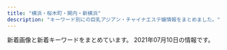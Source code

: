 ```yaml
---
title: "横浜・桜木町・関内・新横浜"
description: "キーワード別にの巨乳アジアン・チャイナエステ嬢情報をまとめました。"
---
```


新着画像と新着キーワードをまとめています。
2021年07月10日の情報です。

<DmmAffiliateIns />
<KeywordTable
  shops={
    [
    {
        "img_links": [
            "http://diamond.esute.tokyo/images/bar-pickup.png",
            "http://diamond.esute.tokyo/images/b-tel.png",
            "http://diamond.esute.tokyo/images/bill.png",
            "http://diamond.esute.tokyo/staff/s-mari.jpg",
            "http://diamond.esute.tokyo/staff/s-sora.jpg",
            "http://diamond.esute.tokyo/images/bar-cam.png",
            "http://diamond.esute.tokyo/images/cam20210413.png",
            "http://diamond.esute.tokyo/images/footer.png",
            "http://diamond.esute.tokyo/staff/s-yumi.jpg",
            "http://diamond.esute.tokyo/images/c-staff.png",
            "http://diamond.esute.tokyo/images/c-top.png",
            "http://diamond.esute.tokyo/images/c-interior.png",
            "http://diamond.esute.tokyo/images/pic2.jpg",
            "http://diamond.esute.tokyo/images/pic11.jpg",
            "http://diamond.esute.tokyo/images/bar-staff.png",
            "http://diamond.esute.tokyo/images/bar-interior.png",
            "http://diamond.esute.tokyo/images/pic-akasuri2021.png"
        ],
        "url": "http://diamond.esute.tokyo/",
        "keywords": {},
        "name": "\u30c0\u30a4\u30e4",
        "station": "JR\u95a2\u5185\u99c5\u5357\u53e3"
    },
    {
        "name": "\u96c5 Spa",
        "img_links": [
            "http://babyheart.info/staffPhoto/b20210504141830.jpg",
            "http://babyheart.info/staffPhoto/s20210209231643.jpg",
            "http://babyheart.info/images/slider1/02.jpg",
            "http://babyheart.info/staffPhoto/s20201113143808.jpg",
            "http://babyheart.info/staffPhoto/b20201102132433.jpg",
            "http://babyheart.info/images/slider1/03.jpg",
            "http://babyheart.info/uploadfiles/Image/campaignBabyheartInfo.jpg",
            "http://babyheart.info/staffPhoto/s20210503161428.jpg",
            "http://babyheart.info/staffPhoto/b20201102165737.jpg",
            "http://babyheart.info/staffPhoto/b20201113143406.jpg",
            "http://babyheart.info/staffPhoto/s20210504141830.jpg",
            "http://babyheart.info/staffPhoto/s20201102132433.jpg",
            "http://babyheart.info/staffPhoto/s20201102210807.jpg",
            "http://babyheart.info/js/sliderLine/slide_next.png",
            "http://babyheart.info/staffPhoto/b20210506144322.jpg",
            "http://babyheart.info/staffPhoto/b20210209231643.jpg",
            "http://babyheart.info/staffPhoto/s20201113143406.jpg",
            "http://babyheart.info/staffPhoto/s20210506144322.jpg",
            "http://babyheart.info/staffPhoto/b20201102210807.jpg",
            "http://babyheart.info/staffPhoto/s20201102165737.jpg",
            "http://babyheart.info/images/mobile.jpg",
            "http://babyheart.info/images/returnBtn.png",
            "http://babyheart.info/js/sliderLine/slide_prev.png",
            "http://babyheart.info/staffPhoto/b20210503161428.jpg",
            "http://babyheart.info/images/gallery1.jpg",
            "http://babyheart.info/staffPhoto/b20201113143808.jpg"
        ],
        "keywords": {
            "88": 1,
            "86": 3,
            "E": 1,
            "D": 1,
            "C": 3,
            "85": 1,
            "99": 1,
            "96": 1
        },
        "station": "JR\u95a2\u5185\u99c5\u5357\u53e3",
        "url": "http://babyheart.info/"
    },
    {
        "station": "JR\u95a2\u5185\u99c5\u5357\u53e3",
        "name": "VENUS",
        "img_links": [
            "http://es-kannai.link/wp-content/uploads/2021/04/IMG_5652-400x600.jpg",
            "http://es-kannai.link/wp-content/uploads/2021/04/IMG_5652.jpg",
            "http://es-kannai.link/wp-content/uploads/2016/12/dd.png",
            "http://es-kannai.link/wp-content/uploads/2021/04/IMG_5649-400x600.jpg",
            "http://es-kannai.link/wp-content/uploads/2021/04/IMG_5653.jpg",
            "http://es-kannai.link/wp-content/uploads/2021/04/IMG_5649-250x376.jpg",
            "http://es-kannai.link/wp-content/uploads/2016/12/aaa.jpg",
            "http://es-kannai.link/wp-content/uploads/2021/04/IMG_5651-400x600.jpg",
            "http://es-kannai.link/wp-content/uploads/2021/04/IMG_5649.jpg",
            "http://es-kannai.link/wp-content/uploads/2021/04/IMG_5650.jpg",
            "http://es-kannai.link/wp-content/themes/template-salon2/images/m-info.png",
            "http://es-kannai.link/wp-content/themes/template-salon2/images/newface-ttl.jpg",
            "http://es-kannai.link/wp-content/uploads/2016/12/aaaa.jpg",
            "http://es-kannai.link/wp-content/uploads/2016/12/d.png",
            "http://es-kannai.link/wp-content/uploads/2021/04/IMG_5652-250x376.jpg",
            "http://es-kannai.link/wp-content/uploads/2021/04/IMG_5653-400x600.jpg",
            "http://es-kannai.link/wp-content/themes/template-salon2/images/main-img.jpg",
            "http://es-kannai.link/wp-content/uploads/2021/04/IMG_5651-250x376.jpg",
            "http://es-kannai.link/wp-content/uploads/2016/12/vvvv.png",
            "http://es-kannai.link/wp-content/uploads/2016/12/v.jpg",
            "http://es-kannai.link/wp-content/themes/template-salon2/images/info.png",
            "http://es-kannai.link/wp-content/themes/template-salon2/images/campaign-bnr.png",
            "http://es-kannai.link/wp-content/uploads/2016/12/a.jpg",
            "http://cdn.dino-es.com/images/logo/200x40DinoEs.png",
            "http://es-kannai.link/wp-content/uploads/2016/12/aa.jpg",
            "http://es-kannai.link/wp-content/uploads/2021/04/IMG_5650-250x376.jpg",
            "http://es-kannai.link/wp-content/uploads/2016/12/vv.jpg",
            "http://es-kannai.link/wp-content/uploads/2021/06/0614.jpg",
            "http://es-kannai.link/wp-content/uploads/2021/04/IMG_5653-250x376.jpg",
            "http://es-kannai.link/wp-content/themes/template-salon2/images/news-ttl.jpg",
            "http://es-kannai.link/wp-content/uploads/2021/04/IMG_5651.jpg",
            "http://es-kannai.link/wp-content/uploads/2021/04/IMG_5650-400x600.jpg",
            "http://es-kannai.link/wp-content/uploads/2016/12/vvv.png"
        ],
        "url": "http://es-kannai.link/",
        "keywords": {}
    },
    {
        "url": "http://e-yozakura.xyz/",
        "img_links": [
            "http://e-yozakura.xyz/images/17.jpg",
            "http://e-yozakura.xyz/images/ll.jpg",
            "http://e-yozakura.xyz/images/hh.jpg",
            "http://e-yozakura.xyz/images/g4.jpg",
            "http://e-yozakura.xyz/images/bj_03.jpg",
            "http://e-yozakura.xyz/images/t.jpg",
            "http://e-yozakura.xyz/images/bj_01.jpg",
            "http://e-yozakura.xyz/images/news03.png",
            "http://e-yozakura.xyz/images/news01.png",
            "http://e-yozakura.xyz/images/slide2.png",
            "http://e-yozakura.xyz/images/yuka.jpg",
            "http://e-yozakura.xyz/images/slide3.png",
            "http://e-yozakura.xyz/images/slide1.png",
            "http://e-yozakura.xyz/images/g0.jpg",
            "http://e-yozakura.xyz/images/tite-staff.jpg",
            "http://e-yozakura.xyz/images/r4.jpg",
            "http://e-yozakura.xyz/images/htm.jpg",
            "http://e-yozakura.xyz/images/mobile.png",
            "http://e-yozakura.xyz/images/top.jpg",
            "http://e-yozakura.xyz/images/ai.jpg",
            "http://e-yozakura.xyz/images/g5.jpg",
            "http://e-yozakura.xyz/images/g1.jpg",
            "http://e-yozakura.xyz/images/r5.jpg",
            "http://e-yozakura.xyz/images/hua.jpg",
            "http://e-yozakura.xyz/images/12.jpg",
            "http://e-yozakura.xyz/images/g2.jpg",
            "http://e-yozakura.xyz/images/r6.jpg",
            "http://e-yozakura.xyz/images/yuk.jpg",
            "http://e-yozakura.xyz/images/sa.jpg",
            "http://e-yozakura.xyz/images/r2.jpg",
            "http://e-yozakura.xyz/images/m1.jpg",
            "http://e-yozakura.xyz/images/g8.jpg",
            "http://e-yozakura.xyz/images/r3.jpg",
            "http://e-yozakura.xyz/images/r1.jpg",
            "http://e-yozakura.xyz/images/r7.jpg",
            "http://e-yozakura.xyz/images/g9.jpg",
            "http://e-yozakura.xyz/images/r8.jpg"
        ],
        "keywords": {},
        "name": "\u591c\u685c\uff5e\u3088\u3056\u304f\u3089\uff5e",
        "station": "JR\u95a2\u5185\u99c5\u5317\u53e3"
    },
    {
        "name": "\u512a\u59ff\uff5e\u3086\u3046\u3057\u3044\uff5e",
        "url": "http://es-koibito.work/",
        "img_links": [
            "http://es-koibito.work/_src/57022288/s3.jpg",
            "http://es-koibito.work/_src/57022473/wechatimg1342.jpg",
            "http://es-koibito.work/_src/57022461/c8a63d4687e051459fccd1dedb27fa23.jpg",
            "http://es-koibito.work/_src/57065419/unknown.png",
            "http://es-koibito.work/_src/57022376/newsbk.jpg",
            "http://es-koibito.work/_src/57022468/wechatimg1341.jpg",
            "http://es-koibito.work/_src/57022466/wechatimg1342.jpg",
            "http://es-koibito.work/_src/57022327/cam_20210617153957764.jpg",
            "http://es-koibito.work/_src/57022291/s3.jpg",
            "http://es-koibito.work/_src/57022326/call2.png",
            "http://es-koibito.work/_src/57022303/sign.png",
            "http://es-koibito.work/_src/57022459/c8a63d4687e051459fccd1dedb27fa23.jpg",
            "http://es-koibito.work/_src/57065423/card.png",
            "http://es-koibito.work/_src/57022462/c8a63d4687e051459fccd1dedb27fa23.jpg",
            "http://es-koibito.work/_src/57022474/wechatimg1342.jpg",
            "http://es-koibito.work/_src/57037814/20210610_192545.jpg",
            "http://es-koibito.work/_src/57022464/wechatimg1341.jpg",
            "http://es-koibito.work/_src/57022368/sign.png",
            "http://es-koibito.work/_src/57022470/wechatimg1341.jpg",
            "http://es-koibito.work/_src/57022328/cam_20210617153957764.jpg",
            "http://es-koibito.work/_src/57022286/s1.jpg",
            "http://es-koibito.work/_src/57022317/navi_07.png",
            "http://es-koibito.work/_src/57022345/sign.png",
            "http://es-koibito.work/_src/57022388/sign.png",
            "http://es-koibito.work/_src/57022475/wechatimg1342.jpg",
            "http://es-koibito.work/_src/57065583/unknown.png",
            "http://es-koibito.work/_src/57022371/sign.png",
            "http://es-koibito.work/_src/57022471/wechatimg1341.jpg",
            "http://es-koibito.work/_src/57022289/s1.jpg",
            "http://es-koibito.work/_src/57022357/staffgallery.png",
            "http://es-koibito.work/_src/57022359/20210610_192755.jpg",
            "http://es-koibito.work/_src/57022290/s2.jpg",
            "http://es-koibito.work/_src/57022313/navi_03.png",
            "http://es-koibito.work/_src/57022315/navi_05.png",
            "http://es-koibito.work/_src/57037830/20210610_192624.jpg",
            "http://es-koibito.work/_src/57022342/sign.png",
            "http://es-koibito.work/_src/57022287/s2.jpg",
            "http://es-koibito.work/_src/57022361/20210610_192443.2.jpg",
            "http://es-koibito.work/_src/57022385/sign.png",
            "http://es-koibito.work/_src/57022353/sign.png",
            "http://es-koibito.work/_src/57022356/sign.png",
            "http://es-koibito.work/_src/57022302/sign.png",
            "http://es-koibito.work/_src/57022331/sign.png",
            "http://es-koibito.work/_src/57022334/sign.png",
            "http://es-koibito.work/_src/57022319/navi_09.png",
            "http://es-koibito.work/_src/57022458/c8a63d4687e051459fccd1dedb27fa23.jpg",
            "http://es-koibito.work/_src/57022457/c8a63d4687e051459fccd1dedb27fa23.jpg",
            "http://es-koibito.work/_src/57022363/20210610_192530.jpg",
            "http://es-koibito.work/_src/57022465/wechatimg1341.jpg",
            "http://es-koibito.work/_src/57022329/cam_20210617153957764.jpg",
            "http://es-koibito.work/_src/57022467/wechatimg1342.jpg",
            "http://es-koibito.work/_src/57022324/call2.png",
            "http://es-koibito.work/_src/57028291/time.png",
            "http://es-koibito.work/_src/57022391/re.png"
        ],
        "keywords": {},
        "station": "JR\u95a2\u5185\u99c5"
    },
    {
        "station": "JR\u685c\u6728\u753a\u99c5\u5357\u53e3",
        "keywords": {
            "D": 16,
            "88": 24,
            "F": 8,
            "86": 8,
            "E": 8
        },
        "img_links": [
            "http://www.dream.esjp.info/images/rsubt6.png",
            "http://www.dream.esjp.info/files/003.jpg",
            "http://www.dream.esjp.info/images/rsubt7.png",
            "http://www.dream.esjp.info/images/b-tel.png",
            "http://www.dream.esjp.info/images/b-online.png",
            "http://www.dream.esjp.info/images/m1.jpg",
            "http://www.dream.esjp.info/images/rsubt3.png",
            "http://www.dream.esjp.info/files/005.jpg",
            "http://www.dream.esjp.info/files/004.jpg",
            "http://www.dream.esjp.info/images/m3.jpg",
            "http://www.dream.esjp.info/images/rsubt1.png",
            "http://www.dream.esjp.info/images/slider-img001.jpg",
            "http://www.dream.esjp.info/images/m4.jpg",
            "http://www.dream.esjp.info/files/006.jpg",
            "http://www.dream.esjp.info/images/m6.jpg",
            "http://www.dream.esjp.info/images/m2.jpg",
            "http://www.dream.esjp.info/images/rsubt5.png",
            "http://www.dream.esjp.info/images/rsubt2.png",
            "http://www.dream.esjp.info/images/rsubt4.png"
        ],
        "name": "\u30c9\u30ea\u30fc\u30e0",
        "url": "http://www.dream.esjp.info/"
    },
    {
        "name": "\u591c\u82b1\u706b",
        "keywords": {},
        "station": "JR\u4e2d\u5c71\u99c5\u5317\u53e3",
        "img_links": [
            "http://yohanabi.msa.jp/images/top/top_01.jpg",
            "http://yohanabi.msa.jp/images/top/top_06.jpg",
            "http://yohanabi.msa.jp/images/top/top_05.jpg",
            "http://yohanabi.msa.jp/images/top/top_08.png",
            "http://yohanabi.msa.jp/images/home/top.jpg",
            "http://yohanabi.msa.jp/images/top/top_03.jpg",
            "http://yohanabi.msa.jp/images/top/top_02.jpg",
            "http://yohanabi.msa.jp/images/page_top.png",
            "http://yohanabi.msa.jp/images/staff_image/staf_01a.jpg",
            "http://yohanabi.msa.jp/images/top/top_04.jpg"
        ],
        "url": "http://yohanabi.msa.jp/"
    },
    {
        "station": "JR\u65b0\u6a2a\u6d5c\u99c5",
        "keywords": {},
        "url": "http://r-relax.info/",
        "name": "\u30de\u30a4\u30de\u30ea\u30e4",
        "img_links": [
            "http://r-relax.info/images/index_01.jpg",
            "http://r-relax.info/images/index_17.jpg",
            "http://r-relax.info/images/sub_12.jpg",
            "http://r-relax.info/images/index_02.jpg",
            "http://r-relax.info/images/index_07.jpg",
            "http://r-relax.info/images/r01.jpg",
            "http://r-relax.info/images/index_03.jpg",
            "http://r-relax.info/images/index_13.jpg",
            "http://r-relax.info/girl/04a.jpg",
            "http://r-relax.info/images/rec_09.jpg",
            "http://r-relax.info/girl/00.jpg",
            "http://r-relax.info/images/r04.jpg",
            "http://r-relax.info/images/index_12.jpg",
            "http://r-relax.info/girl/05a.jpg",
            "http://r-relax.info/images/index_04.jpg",
            "http://r-relax.info/girl/02a.jpg",
            "http://r-relax.info/girl/02.jpg",
            "http://r-relax.info/images/r05.jpg",
            "http://r-relax.info/images/index_18.jpg",
            "http://r-relax.info/images/sys_09.jpg",
            "http://r-relax.info/images/index_06.jpg",
            "http://r-relax.info/images/index_05.jpg",
            "http://r-relax.info/girl/09.jpg",
            "http://r-relax.info/images/r02.jpg",
            "http://r-relax.info/girl/011a.jpg",
            "http://r-relax.info/girl/011.jpg",
            "http://r-relax.info/images/info_09.jpg",
            "http://r-relax.info/images/staff_09.jpg",
            "http://r-relax.info/girl/05.jpg",
            "http://r-relax.info/images/info.jpg",
            "http://r-relax.info/images/r03.jpg",
            "http://r-relax.info/images/rec.jpg",
            "http://r-relax.info/girl/04.jpg",
            "http://r-relax.info/images/r06.jpg"
        ]
    },
    {
        "station": "\u65e5\u30ce\u51fa\u753a\u99c5",
        "name": "\u7652\uff5e\u3044\u3084\u3057\uff5e",
        "keywords": {},
        "img_links": [
            "http://www.est-baby.work/images/3.jpg",
            "http://www.est-baby.work/images/8.jpg",
            "http://www.est-baby.work/staff/sizuka.jpg",
            "http://www.est-baby.work/images/staff_t.jpg",
            "http://www.est-baby.work/images/sys3.jpg",
            "http://www.est-baby.work/img/nana1.png",
            "http://www.est-baby.work/img/yuki1.png",
            "http://www.est-baby.work/img/kaori1.png",
            "http://www.est-baby.work/staff/koko.jpg",
            "http://www.est-baby.work/staff/yuki.jpg",
            "http://www.est-baby.work/images/int1.jpg",
            "http://www.est-baby.work/images/menu/interior.png",
            "http://www.est-baby.work/images/news.jpg",
            "http://www.est-baby.work/img/sizuka1.png",
            "http://www.est-baby.work/images/menu/staff.png",
            "http://www.est-baby.work/images/int2.jpg",
            "http://www.est-baby.work/images/sys2.jpg",
            "http://www.est-baby.work/img/yuki2.png",
            "http://www.est-baby.work/images/tgirl.jpg",
            "http://www.est-baby.work/images/interior_t.jpg",
            "http://www.est-baby.work/images/sys1.jpg",
            "http://www.est-baby.work/images/head.jpg",
            "http://www.est-baby.work/staff/kaori.jpg",
            "http://www.est-baby.work/images/1.jpg",
            "http://www.est-baby.work/images/tr.jpg",
            "http://www.est-baby.work/images/menu/top.png",
            "http://www.est-baby.work/images/6.jpg",
            "http://www.est-baby.work/img/koko1.png",
            "http://www.est-baby.work/images/koko_200x40.png",
            "http://www.est-baby.work/staff/nana.jpg",
            "http://www.est-baby.work/images/7.jpg",
            "http://www.est-baby.work/images/sys4.jpg",
            "http://www.est-baby.work/images/sisu.jpg"
        ],
        "url": "http://www.est-baby.work/"
    },
    {
        "url": "https://sunny.xyz.mn/",
        "station": "\u4f0a\u52e2\u4f50\u6728\u9577\u8005\u753a\u99c5",
        "img_links": [],
        "name": "Sunny",
        "keywords": {}
    },
    {
        "keywords": {
            "C": 7
        },
        "station": "JR\u4e2d\u5c71\u99c5\u5317\u53e3",
        "name": "\u7f8e\u8776",
        "img_links": [
            "http://bityou.jpest.net/uploads//sites/52/2021/07/service3.jpg",
            "http://bityou.jpest.net/uploads//sites/52/2021/07/g3-1.jpg",
            "http://bityou.jpest.net/uploads//sites/52/2021/07/ttl_pickup.png",
            "http://bityou.jpest.net/uploads//sites/52/2021/07/g2-1.jpg",
            "http://bityou.jpest.net/uploads//sites/52/2021/07/service2.jpg",
            "http://bityou.jpest.net/uploads//sites/52/2021/07/service1.jpg",
            "http://bityou.jpest.net/uploads//sites/52/2021/07/r4.jpg",
            "http://bityou.jpest.net/uploads//sites/52/2021/07/ttl_tnew-2.png",
            "http://bityou.jpest.net/uploads//sites/52/2021/07/ttl_staff.png",
            "http://bityou.jpest.net/uploads//sites/52/2021/07/v.png",
            "http://bityou.jpest.net/uploads//sites/52/2021/07/mobile-1.jpg",
            "http://bityou.jpest.net/uploads//sites/52/2021/07/service4.jpg",
            "http://bityou.jpest.net/uploads//sites/52/2021/07/top-3.jpg",
            "http://bityou.jpest.net/uploads//sites/52/2021/07/top_tel-1.jpg",
            "http://bityou.jpest.net/uploads//sites/52/2021/07/g1-2.jpg",
            "http://bityou.jpest.net/uploads//sites/52/2021/07/r3.jpg"
        ],
        "url": "http://bityou.jpest.net/"
    },
    {
        "name": "\u697d\u697d",
        "keywords": {
            "D": 4,
            "86": 8,
            "C": 24,
            "87": 8
        },
        "station": "\u6771\u767d\u697d\u99c5",
        "img_links": [
            "http://www.rakuraku.esjoho.com/files/001.jpg",
            "http://www.rakuraku.esjoho.com/images/mobile.jpg",
            "http://www.rakuraku.esjoho.com/files/004.jpg",
            "http://www.rakuraku.esjoho.com/files/004-03.jpg",
            "http://www.rakuraku.esjoho.com/files/002-03.jpg",
            "http://www.rakuraku.esjoho.com/images/r3.jpg",
            "http://www.rakuraku.esjoho.com/files/003-03.jpg",
            "http://www.rakuraku.esjoho.com/images/line.png",
            "http://www.rakuraku.esjoho.com/files/003.jpg",
            "http://www.rakuraku.esjoho.com/files/002.jpg",
            "http://www.rakuraku.esjoho.com/files/004-02.jpg",
            "http://www.rakuraku.esjoho.com/files/001-03.jpg",
            "http://www.rakuraku.esjoho.com/files/003-02.jpg",
            "http://www.rakuraku.esjoho.com/files/002-02.jpg",
            "http://www.rakuraku.esjoho.com/files/001-02.jpg"
        ],
        "url": "http://www.rakuraku.esjoho.com/"
    },
    {
        "url": "http://viyuiop.xyz/",
        "img_links": [
            "http://viyuiop.xyz/uploads/210512/1-210512124613W6.jpg",
            "http://viyuiop.xyz/uploads/210608/1-21060Q00033942.jpg",
            "http://viyuiop.xyz/uploads/210517/1-21051G23ZJc.jpg",
            "http://viyuiop.xyz/uploads/210430/1-210430153051255.jpg",
            "http://viyuiop.xyz/uploads/210506/1-210506091Q9491.jpg",
            "http://viyuiop.xyz/uploads/210430/1-2104301531225L.jpg",
            "http://viyuiop.xyz/static/picture/campaign_ani.jpg",
            "http://viyuiop.xyz/static/picture/head.jpg",
            "http://viyuiop.xyz/static/picture/topimg2.jpg",
            "http://viyuiop.xyz/static/picture/topimg1.jpg",
            "http://viyuiop.xyz/uploads/210430/1-21043015301GC.jpg",
            "http://viyuiop.xyz/static/picture/foot.png",
            "http://viyuiop.xyz/uploads/210430/1-2104301KKM53.jpg",
            "http://viyuiop.xyz/static/picture/ttl_staff.png"
        ],
        "name": "\u82b1\u306e\u5929\u4f7f",
        "station": "JR\u4e2d\u5c71\u99c5\u5317\u53e3",
        "keywords": {
            "\u4e73": 1
        }
    },
    {
        "url": "http://hizaishi.xyz/",
        "name": "\u82b1\u871c",
        "station": "JR\u4e2d\u5c71\u99c5\u5317\u53e3",
        "img_links": [
            "http://hizaishi.xyz/uploads/210602/1-210602192914239.jpg",
            "http://hizaishi.xyz/uploads/210602/1-2106021915591P.jpg",
            "http://hizaishi.xyz/webstyle/sp_ico06.png",
            "http://hizaishi.xyz/uploads/allimg/210128/1-21012Q63FW16.jpg",
            "http://hizaishi.xyz/webstyle/sp_ico04.png",
            "http://hizaishi.xyz/uploads/210602/1-21060219200E12.jpg",
            "http://hizaishi.xyz/uploads/allimg/210611/1-210611101103J2.jpg",
            "http://hizaishi.xyz/uploads/210616/1-210616124013D9.jpg",
            "http://hizaishi.xyz/webstyle/end.png",
            "http://hizaishi.xyz/uploads/allimg/210129/1-210129130411.jpg",
            "http://hizaishi.xyz/webstyle/info.jpg",
            "http://hizaishi.xyz/webstyle/sp_header.png",
            "http://hizaishi.xyz/uploads/allimg/210128/1-21012Q63AN54.jpg",
            "http://hizaishi.xyz/uploads/210616/1-210616123U3c5.jpg",
            "http://hizaishi.xyz/webstyle/sp_ico02.png",
            "http://hizaishi.xyz/uploads/allimg/210128/1-21012Q63611Z2.jpg",
            "http://hizaishi.xyz/uploads/allimg/210129/1-210129125252.jpg",
            "http://hizaishi.xyz/webstyle/sp_ico01.png",
            "http://hizaishi.xyz/webstyle/sp_ico03.png",
            "http://hizaishi.xyz/webstyle/sp_ico05.png",
            "http://hizaishi.xyz/uploads/allimg/210128/1-21012Q63642E1.jpg"
        ],
        "keywords": {
            "86": 1,
            "D": 4,
            "C": 10,
            "88": 2
        }
    },
    {
        "keywords": {
            "86": 30
        },
        "station": "\u30bb\u30f3\u30bf\u30fc\u5317\u99c5",
        "name": "\u30a2\u30ed\u30de\u4e00\u756a",
        "url": "http://massage-relax.xyz/",
        "img_links": [
            "http://massage-relax.xyz/images/r3.jpg",
            "http://massage-relax.xyz/images/blog_002.png",
            "http://massage-relax.xyz/images/r1.jpg",
            "http://massage-relax.xyz/images/home.png",
            "http://massage-relax.xyz/images/friend.png",
            "http://massage-relax.xyz/images/staff.png",
            "http://massage-relax.xyz/images/r4.jpg",
            "http://massage-relax.xyz/images/acc.jpg",
            "http://massage-relax.xyz/images/info.png",
            "http://massage-relax.xyz/images/a3.jpg",
            "http://massage-relax.xyz/images/gallery.png",
            "http://massage-relax.xyz/images/a1.jpg",
            "http://massage-relax.xyz/images/a5.jpg",
            "http://massage-relax.xyz/images/main-sp.jpg",
            "http://massage-relax.xyz/images/esthe2.jpg",
            "http://massage-relax.xyz/images/link.png",
            "http://massage-relax.xyz/images/cg05.jpg",
            "http://massage-relax.xyz/images/cg02.jpg",
            "http://massage-relax.xyz/images/clear.png",
            "http://massage-relax.xyz/images/cg01.jpg",
            "http://massage-relax.xyz/images/esthe3.jpg",
            "http://massage-relax.xyz/images/home_002.png",
            "http://massage-relax.xyz/images/a2.jpg",
            "http://massage-relax.xyz/images/cg03.jpg",
            "http://massage-relax.xyz/images/main1.jpg",
            "http://massage-relax.xyz/images/header3.png",
            "http://massage-relax.xyz/images/a4.jpg",
            "http://massage-relax.xyz/images/cg04.jpg",
            "http://massage-relax.xyz/images/r2.jpg",
            "http://massage-relax.xyz/images/esthe1.jpg",
            "http://massage-relax.xyz/images/a6.jpg"
        ]
    },
    {
        "name": "\u30ab\u30e9\u30d5\u30eb\u30ea\u30be\u30fc\u30c8",
        "url": "https://color.uouono.com/",
        "keywords": {},
        "station": "JR\u6a2a\u6d5c\u99c5\u76f8\u9244\u53e3",
        "img_links": []
    },
    {
        "name": "\u6765\u5922\uff5e\u30e9\u30a4\u30e0\uff5e",
        "station": "JR\u6771\u795e\u5948\u5ddd\u99c5\u897f\u53e3",
        "url": "http://raimu.ests.jp/",
        "img_links": [],
        "keywords": {}
    },
    {
        "name": "STEKLA \uff5e\u30b9\u30c6\u30e9\uff5e",
        "img_links": [
            "http://sweety-est.com/images/head_interior.jpg",
            "http://sweety-est.com/images/cg06.jpg",
            "http://sweety-est.com/images/cg01.jpg",
            "http://sweety-est.com/images/cg04.jpg",
            "http://sweety-est.com/images/head_therapist.jpg",
            "http://sweety-est.com/images/mainvisual_01_s.jpg",
            "http://sweety-est.com/images/con02.jpg",
            "http://sweety-est.com/images/sw_home.png",
            "http://sweety-est.com/images/sw_tel.png",
            "http://sweety-est.com/images/cg03.jpg",
            "http://sweety-est.com/images/mainvisual_01.jpg",
            "http://sweety-est.com/images/cg02.jpg",
            "http://sweety-est.com/images/icon_new.png",
            "http://sweety-est.com/images/trigger.jpg",
            "http://sweety-est.com/images/con03.jpg",
            "http://sweety-est.com/images/cg05.jpg",
            "http://sweety-est.com/images/con01.jpg"
        ],
        "url": "http://sweety-est.com/",
        "keywords": {
            "C": 2,
            "D": 10
        },
        "station": "JR\u6771\u795e\u5948\u5ddd\u99c5\u897f\u53e3"
    },
    {
        "keywords": {
            "D": 1,
            "88": 1,
            "89": 1,
            "E": 1,
            "87": 1,
            "C": 1
        },
        "img_links": [
            "http://tammy.estheya.com/css/top01.jpg",
            "http://tammy.estheya.com/css/staff/staff01-a.jpg",
            "http://tammy.estheya.com/css/nav/nav-004.png",
            "http://tammy.estheya.com/css/nav/nav-002.png",
            "http://tammy.estheya.com/css/nav/nav-001.png",
            "http://tammy.estheya.com/css/nav/nav-006.png",
            "http://tammy.estheya.com/css/tel.png",
            "http://tammy.estheya.com/css/nav/nav-003.png",
            "http://tammy.estheya.com/css/staff/staff02-a.jpg",
            "http://tammy.estheya.com/css/staff/staff03-a.jpg",
            "http://tammy.estheya.com/css/nav/nav-005.png"
        ],
        "station": "JR\u65b0\u6a2a\u6d5c\u99c5\u5317\u53e3",
        "name": "Tammy",
        "url": "http://tammy.estheya.com/"
    },
    {
        "station": "JR\u95a2\u5185\u99c5\u5317\u53e3",
        "url": "https://sunflower.jp.net/",
        "keywords": {
            "88": 1,
            "90": 1,
            "C": 7,
            "96": 2
        },
        "img_links": [
            "https://sunflower.jp.net/_src/56658785/wechatimg1318.jpg",
            "https://sunflower.jp.net/_src/56613992/wechatimg3503.jpg",
            "https://sunflower.jp.net/_src/57194212/wechatimg3503.jpg",
            "https://sunflower.jp.net/_src/56613926/sign.png",
            "https://sunflower.jp.net/_src/56656281/3.jpg",
            "https://sunflower.jp.net/_src/56656278/3.jpg",
            "https://sunflower.jp.net/_src/56614006/wechatimg2302.jpg",
            "https://sunflower.jp.net/_src/56614009/wechatimg2522.jpg",
            "https://sunflower.jp.net/_src/57194213/wechatimg3503.jpg",
            "https://sunflower.jp.net/_src/56614007/wechatimg2302.jpg",
            "https://sunflower.jp.net/_src/57194214/wechatimg3503.jpg",
            "https://sunflower.jp.net/_src/56614010/wechatimg2522.jpg",
            "https://sunflower.jp.net/_src/56656279/3.jpg",
            "https://sunflower.jp.net/_src/56656280/3.jpg",
            "https://sunflower.jp.net/_src/56613927/sign.png",
            "https://sunflower.jp.net/_src/56658780/wechatimg1321.jpg",
            "https://sunflower.jp.net/_src/56614008/wechatimg2522.jpg",
            "https://sunflower.jp.net/_src/57194215/wechatimg3503.jpg",
            "https://sunflower.jp.net/_src/56658782/wechatimg1319.jpg",
            "https://sunflower.jp.net/_src/56614021/img20210529165014913256.png",
            "https://sunflower.jp.net/_src/56614005/wechatimg2302.jpg"
        ],
        "name": "\u7d2b\u6708"
    },
    {
        "name": "\u5b66\u5712",
        "station": "\u30bb\u30f3\u30bf\u30fc\u5357\u99c51\u756a\u51fa\u53e3",
        "url": "http://sweety-est.info/",
        "img_links": [
            "http://sweety-est.info/images/evetop.png",
            "http://sweety-est.info/images/top.png",
            "http://sweety-est.info/images/precau.png",
            "http://sweety-est.info/images/sruru.jpg",
            "http://sweety-est.info/images/staff_s.png",
            "http://sweety-est.info/images/cg04.jpg",
            "http://sweety-est.info/images/cg05.jpg",
            "http://sweety-est.info/images/news.png"
        ],
        "keywords": {
            "D": 3,
            "E": 3,
            "86": 6
        }
    },
    {
        "keywords": {
            "86": 4,
            "D": 8,
            "87": 4
        },
        "img_links": [
            "http://www.lavender.esjoho.com/sp/images/tel.jpg",
            "http://www.lavender.esjoho.com/files/035.jpg",
            "http://www.lavender.esjoho.com/images/sm.jpg",
            "http://www.lavender.esjoho.com/files/019.jpg",
            "http://www.lavender.esjoho.com/images/mobile.jpg",
            "http://www.lavender.esjoho.com/images/ta.jpg",
            "http://www.lavender.esjoho.com/sp/menu/interior.jpg",
            "http://www.lavender.esjoho.com/files/045.jpg",
            "http://www.lavender.esjoho.com/images/head.jpg",
            "http://www.lavender.esjoho.com/sp/images/staff_t.jpg",
            "http://www.lavender.esjoho.com/images/sys2.png",
            "http://www.lavender.esjoho.com/images/int1.png",
            "http://www.lavender.esjoho.com/images/news.jpg",
            "http://www.lavender.esjoho.com/files/029.jpg",
            "http://www.lavender.esjoho.com/images/int2.png",
            "http://www.lavender.esjoho.com/sp/images/news.jpg",
            "http://www.lavender.esjoho.com/sp/images/interior_t.jpg",
            "http://www.lavender.esjoho.com/files/021.jpg",
            "http://www.lavender.esjoho.com/images/staff_t.png",
            "http://www.lavender.esjoho.com/sp/images/time.jpg",
            "http://www.lavender.esjoho.com/sp/menu/top.jpg",
            "http://www.lavender.esjoho.com/images/line.png",
            "http://www.lavender.esjoho.com/files/024.jpg",
            "http://www.lavender.esjoho.com/images/rec1.png",
            "http://www.lavender.esjoho.com/images/link_t.png",
            "http://www.lavender.esjoho.com/sp/images/topgirl.jpg",
            "http://www.lavender.esjoho.com/sp/images/pc.jpg",
            "http://www.lavender.esjoho.com/sp/images/newsb.jpg",
            "http://www.lavender.esjoho.com/images/sys3.png",
            "http://www.lavender.esjoho.com/files/050.jpg",
            "http://www.lavender.esjoho.com/sp/menu/staff.jpg",
            "http://www.lavender.esjoho.com/sp/images/top.jpg",
            "http://www.lavender.esjoho.com/sp/images/footer.jpg",
            "http://www.lavender.esjoho.com/images/interior_t.png",
            "http://www.lavender.esjoho.com/files/051.jpg",
            "http://www.lavender.esjoho.com/images/concept.jpg",
            "http://www.lavender.esjoho.com/images/rec2.png",
            "http://www.lavender.esjoho.com/sp/images/head.jpg"
        ],
        "url": "http://www.lavender.esjoho.com/",
        "name": "\u7652\u3057\u306e\u5bb6",
        "station": "JR\u6771\u795e\u5948\u5ddd\u99c5\u897f\u53e3"
    },
    {
        "url": "http://iyasibest.com/",
        "name": "\u7652\u3057\u30d9\u30b9\u30c8",
        "img_links": [
            "http://iyasibest.com/images/store/o02.jpg",
            "http://iyasibest.com/images/store/o10.jpg",
            "http://iyasibest.com/images/store/o05.jpg",
            "http://iyasibest.com/staffPhoto/b20200306221420.jpg",
            "http://iyasibest.com/staffPhoto/b20210121203305.jpg",
            "http://iyasibest.com/images/store/o06.jpg",
            "http://iyasibest.com/images/store/o09.jpg",
            "http://iyasibest.com/staffPhoto/b20200402041705.jpg",
            "http://iyasibest.com/images/store/01.jpg",
            "http://iyasibest.com/images/store/03.jpg",
            "http://iyasibest.com/uploadfiles/images/campaignIyasibestCom1.png",
            "http://iyasibest.com/staffPhoto/b20200531120750.jpg",
            "http://iyasibest.com/staffPhoto/b20200911161049.jpg",
            "http://iyasibest.com/images/store/o04.jpg",
            "http://iyasibest.com/staffPhoto/b20200711165223.jpg",
            "http://iyasibest.com/images/store/02.jpg",
            "http://iyasibest.com/images/store/o07.jpg",
            "http://iyasibest.com/images/store/o01.jpg",
            "http://iyasibest.com/staffPhoto/b20201102190836.jpg",
            "http://iyasibest.com/images/store/o03.jpg",
            "http://iyasibest.com/images/returnBtn.png",
            "http://iyasibest.com/images/store/o11.jpg",
            "http://iyasibest.com/images/store/o08.jpg",
            "http://iyasibest.com/uploadfiles/images/campaignIyasibestCom2.png",
            "http://iyasibest.com/staffPhoto/b20210209224424.jpg",
            "http://iyasibest.com/staffPhoto/b20200310001745.jpg",
            "http://iyasibest.com/staffPhoto/b20200228201258.jpg",
            "http://iyasibest.com/staffPhoto/b20210503153528.jpg"
        ],
        "station": "JR\u95a2\u5185\u99c5\u5357\u53e3",
        "keywords": {
            "86": 2,
            "C": 5,
            "85": 2,
            "97": 1,
            "87": 1,
            "98": 1,
            "D": 2,
            "\u30bb\u30af\u30b7\u30fc": 4,
            "82": 1,
            "E": 1,
            "88": 2
        }
    },
    {
        "url": "http://seirakuen.est.cm/",
        "name": "\u8056\u697d\u5712",
        "img_links": [],
        "keywords": {},
        "station": "JR\u95a2\u5185\u99c5\u5357\u53e3"
    },
    {
        "name": "\u96c5\u7f8e",
        "keywords": {
            "87": 9,
            "\u80f8": 8,
            "86": 9,
            "D": 27,
            "85": 9
        },
        "station": "JR\u6771\u795e\u5948\u5ddd\u99c5\u897f\u53e3",
        "img_links": [
            "http://sivertsa.xyz/templets/default/picture/int1.png",
            "http://sivertsa.xyz/uploads/210602/1-21060212342J02.jpg",
            "http://sivertsa.xyz/uploads/190906/1-1ZZ6130R3594.jpg",
            "http://sivertsa.xyz/uploads/210602/1-210602123303336.jpg",
            "http://sivertsa.xyz/uploads/210602/1-210602123233414.jpg",
            "http://sivertsa.xyz/uploads/allimg/180731/1-1PI1145244194.jpg",
            "http://sivertsa.xyz/templets/default/picture/interior_t.jpg",
            "http://sivertsa.xyz/uploads/210602/1-21060212340RA.jpg",
            "http://sivertsa.xyz/templets/default/picture/news.jpg",
            "http://sivertsa.xyz/uploads/210602/1-21060212334WE.jpg",
            "http://sivertsa.xyz/uploads/210602/1-210602123324540.jpg",
            "http://sivertsa.xyz/uploads/210602/1-210602123505106.jpg",
            "http://sivertsa.xyz/templets/default/picture/rec1.png",
            "http://sivertsa.xyz/templets/default/picture/head.jpg",
            "http://sivertsa.xyz/uploads/allimg/180801/1-1PP1091925J2.jpg",
            "http://sivertsa.xyz/uploads/180731/1-1PI1144544558.jpg",
            "http://sivertsa.xyz/templets/default/picture/staff_t.jpg",
            "http://sivertsa.xyz/uploads/190906/1-1ZZ613114IH.png",
            "http://sivertsa.xyz/uploads/210602/1-21060212344HH.jpg",
            "http://sivertsa.xyz/templets/default/picture/tt.jpg"
        ],
        "url": "http://sivertsa.xyz/"
    },
    {
        "station": "JR\u6771\u795e\u5948\u5ddd\u99c5\u897f\u53e3",
        "url": "http://relax-es.com/",
        "img_links": [
            "http://relax-es.com/scdl/staff/10122.jpg",
            "http://relax-es.com/images/sptod.png",
            "http://relax-es.com/scdl/staff/10031.jpg",
            "http://relax-es.com/scdl/staff/10121.jpg",
            "http://relax-es.com/scdl/staff/10123.jpg",
            "http://relax-es.com/scdl/staff/10143.jpg",
            "http://relax-es.com/scdl/staff/10141.jpg",
            "http://relax-es.com/images/line.jpg",
            "http://relax-es.com/scdl/staff/10032.jpg",
            "http://relax-es.com/images/toppic2sp.jpg",
            "http://relax-es.com/images/sptel.png",
            "http://relax-es.com/scdl/staff/10124.jpg",
            "http://relax-es.com/images/toppic2.jpg",
            "http://relax-es.com/scdl/staff/10034.jpg",
            "http://relax-es.com/scdl/staff/10131.jpg",
            "http://relax-es.com/images/spscdl.png",
            "http://relax-es.com/scdl/staff/10142.jpg",
            "http://relax-es.com/images/rec.jpg",
            "http://relax-es.com/scdl/staff/10033.jpg"
        ],
        "name": "\u30a2\u30ed\u30de\u30fc\u30b8\u30e5",
        "keywords": {
            "90": 1,
            "88": 2,
            "\u30bb\u30af\u30b7\u30fc": 1,
            "F": 1
        }
    },
    {
        "img_links": [
            "https://static.wixstatic.com/media/c0eb72_1a119da1d01942b7a33671df6c2b1159~mv2_d_1600_1200_s_2.jpg",
            "https://static.wixstatic.com/media/c0eb72_f0bd83adebca4a998bfeed190f0db84e~mv2.jpg",
            "https://static.wixstatic.com/media/c0eb72_dacfc733e1494024a03e37b846316228~mv2.jpg",
            "https://static.wixstatic.com/media/c0eb72_8725bcdefd1c4f90850e9178dd71fe41~mv2.png",
            "https://static.wixstatic.com/media/c0eb72_26944ceb94b94dc19131d91ac1511619~mv2.jpg",
            "https://static.wixstatic.com/media/c0eb72_5665a81d23b944ee9e86dce90624ce2c~mv2.jpg",
            "https://static.wixstatic.com/media/c0eb72_e7c5d34e534f43078c5c439f45a3b4b7~mv2.jpg",
            "https://static.wixstatic.com/media/af7a8b002af842f8bab87691c1d8640f.jpg",
            "https://static.wixstatic.com/media/c0eb72_ee7912bef5a849b9970754300a697d40~mv2.jpg",
            "https://static.wixstatic.com/media/c0eb72_55087d3426164a11a5e004b6a26de8df~mv2.jpg",
            "https://static.parastorage.com/services/linguist-flags/1.663.0/assets/flags/square/CHN.png",
            "https://static.wixstatic.com/media/c0eb72_2b7a2752438d43208051a8e353a9dbd7~mv2.jpg",
            "https://static.wixstatic.com/media/c0eb72_6659fe6c05bc4ecab5ea34e25baa33a7~mv2.jpg",
            "https://static.wixstatic.com/media/c0eb72_9d2693aac65943dbbba9a0a789268fe3~mv2.jpg",
            "https://static.wixstatic.com/media/11062b_62f0356712544a87b392417662c4658df000.jpg",
            "https://static.wixstatic.com/media/c0eb72_7f66a6684f7e4bd58e9bf0728ed69102~mv2.jpg",
            "https://static.wixstatic.com/media/c0eb72_8f0b5394fc194d628f291dc3df50643f~mv2.jpg",
            "https://static.wixstatic.com/media/11062b_808b40c463104f22943c284c625d31c3f000.jpg",
            "https://static.wixstatic.com/media/c0eb72_49be5463f40e4364a25873a40238066c~mv2.jpg",
            "https://static.wixstatic.com/media/c0eb72_def9c908fc954ee7aead052ba8a657fe~mv2.jpg",
            "https://static.wixstatic.com/media/c0eb72_a5bf32f6fdb1491ca96c944502ab6bea~mv2.jpg",
            "https://static.wixstatic.com/media/035244_257ed5e146d64042bf444af357418e18~mv2.jpg",
            "https://static.wixstatic.com/media/c0eb72_29440005177e4292a35d5e3cb219e218~mv2.png",
            "https://static.wixstatic.com/media/c0eb72_5abd6c30d02b4fdea8659795b145f5bb~mv2.jpg",
            "https://static.wixstatic.com/media/11062b_2042bb7351284f0f982e4787d37415e6f000.jpg",
            "https://static.wixstatic.com/media/c0eb72_af078915f31448918e1b09e057131039~mv2.jpg",
            "https://static.wixstatic.com/media/c0eb72_8927f525542049b4a175526f2f5b36a4~mv2.png",
            "https://static.wixstatic.com/media/c0eb72_40ccc84ef10f4b8097b0f734c756c6ca~mv2.jpg",
            "https://static.wixstatic.com/media/c0eb72_a793548cd83b40409848792f66685691~mv2.jpg",
            "https://static.wixstatic.com/media/c0eb72_72b51b0901154f20ac35e7ea37da768b~mv2.jpg",
            "https://static.wixstatic.com/media/c0eb72_916975db7bc947768e06d7f7bf975af9~mv2.jpg",
            "https://static.wixstatic.com/media/c0eb72_c3f92a65fa0a4e2da5949c9452de2af8~mv2.jpg",
            "https://static.wixstatic.com/media/c0eb72_9b14a7ceb52a45b2b648b484ee51ad80~mv2.jpg",
            "https://static.wixstatic.com/media/c0eb72_20782149934c4a6d85543ab1c66cd198~mv2.png",
            "https://static.wixstatic.com/media/11062b_4b7c9a8e48334d5aad2fd274fddba3bc~mv2.jpg",
            "https://static.wixstatic.com/media/c0eb72_977c5791309044fe8872baa76e42ae97~mv2.jpg",
            "https://static.wixstatic.com/media/c0eb72_9e98698dd5354798ba756d52bc70323d~mv2.jpg",
            "https://static.wixstatic.com/media/c0eb72_40b8be3ea7154ed7866854945091feff~mv2.jpg",
            "https://static.wixstatic.com/media/c0eb72_cb951eeb551748fd86db834e86993788~mv2.jpg",
            "https://static.parastorage.com/services/linguist-flags/1.663.0/assets/flags/square/USA.png",
            "https://static.parastorage.com/services/linguist-flags/1.663.0/assets/flags/square/JPN.png",
            "https://static.wixstatic.com/media/c0eb72_a1a2ad886e4a47a19188641aab6482c6~mv2.jpg",
            "https://static.wixstatic.com/media/c0eb72_678a934c9328407284502b1418bf9b4d~mv2.jpg",
            "https://static.wixstatic.com/media/c0eb72_7e69893fede244afb0416acacfcd91e3~mv2.jpg",
            "https://static.wixstatic.com/media/c0eb72_2098c0903bfb434e9504fee2e018034a~mv2.jpg",
            "https://static.wixstatic.com/media/c0eb72_83c54ac293a74c6884e659b9642a1e49~mv2.jpg",
            "https://static.wixstatic.com/media/c0eb72_40820ead73a84600a3e5fd095c420086~mv2.png",
            "https://static.wixstatic.com/media/c0eb72_c76576d046e642999bdad8f14b3a957b~mv2.jpg"
        ],
        "name": "\u65b0\u53f0\u5317",
        "station": "\u685c\u6728\u753a\u99c5\u53572\u756a\u51fa\u53e3",
        "keywords": {},
        "url": "https://www.shin-taipei-massage.com/"
    },
    {
        "keywords": {},
        "name": "\u30b9\u30de\u30a4\u30eb",
        "url": "http://smile.esjp.xyz/",
        "station": "JR\u95a2\u5185\u99c5\u5317\u53e3",
        "img_links": [
            "http://smile.esjp.xyz/images/room/photo04.jpg",
            "http://smile.esjp.xyz/images/room/photo02.jpg",
            "http://smile.esjp.xyz/images/room/photo01.jpg",
            "http://smile.esjp.xyz/images/top_flash_01.jpg",
            "http://smile.esjp.xyz/images/staff_mitashi.jpg",
            "http://smile.esjp.xyz/images/system/sys02.jpg",
            "http://smile.esjp.xyz/images/system/sys01.jpg",
            "http://smile.esjp.xyz/girl/7.jpg",
            "http://smile.esjp.xyz/girl/6.jpg",
            "http://smile.esjp.xyz/girl/8.jpg",
            "http://smile.esjp.xyz/images/room/photo03.jpg",
            "http://smile.esjp.xyz/images/info.jpg"
        ]
    },
    {
        "keywords": {},
        "name": "\u697d\u3005\u30f4\u30a3\u30fc\u30ca\u30b9",
        "url": "http://www.rakuraku-venus.xyz/",
        "img_links": [
            "http://www.rakuraku-venus.xyz/images/shop/h3.jpg",
            "http://www.rakuraku-venus.xyz/images/staff/11/yumi2.jpg",
            "http://www.rakuraku-venus.xyz/images/index-kai_13a.jpg",
            "http://www.rakuraku-venus.xyz/images/staff/11/Aki.png",
            "http://www.rakuraku-venus.xyz/images/light_img.jpg",
            "http://www.rakuraku-venus.xyz/images/index-f.jpg",
            "http://www.rakuraku-venus.xyz/images/index-kai_08.jpg",
            "http://www.rakuraku-venus.xyz/images/index-kai_13.jpg",
            "http://www.rakuraku-venus.xyz/images/staff/11/kaori.png",
            "http://www.rakuraku-venus.xyz/images/index-kai_07.jpg",
            "http://www.rakuraku-venus.xyz/psd/off.jpg",
            "http://www.rakuraku-venus.xyz/images/staff/11/misaki.jpg",
            "http://www.rakuraku-venus.xyz/images/shop/h2.jpg",
            "http://www.rakuraku-venus.xyz/images/staff/11/ai.jpg",
            "http://www.rakuraku-venus.xyz/images/shop/h4.jpg",
            "http://www.rakuraku-venus.xyz/images/nav/lanmu-job.jpg",
            "http://www.rakuraku-venus.xyz/images/index-kai_03.jpg",
            "http://www.rakuraku-venus.xyz/images/nav/lanmu-staff.jpg",
            "http://www.rakuraku-venus.xyz/images/nav/lanmu-sys.jpg",
            "http://www.rakuraku-venus.xyz/images/shop/r1.jpg",
            "http://www.rakuraku-venus.xyz/images/nav/lanmu-acc.jpg",
            "http://www.rakuraku-venus.xyz/images/index-kai_05.jpg",
            "http://www.rakuraku-venus.xyz/images/staff/10/1.jpg",
            "http://www.rakuraku-venus.xyz/images/lan-t/images/lan-t_01.jpg",
            "http://www.rakuraku-venus.xyz/images/index-kai_16.jpg"
        ],
        "station": "JR\u6771\u795e\u5948\u5ddd\u99c5"
    },
    {
        "url": "http://www.yoshindo.es-relax.info/",
        "keywords": {},
        "name": "\u990a\u5fc3\u5802",
        "img_links": [
            "http://www.yoshindo.es-relax.info/images/info6.jpg",
            "http://www.yoshindo.es-relax.info/images/arisu1.jpg",
            "http://www.yoshindo.es-relax.info/images/info5.jpg",
            "http://www.yoshindo.es-relax.info/images/yuna1.jpg",
            "http://www.yoshindo.es-relax.info/images/youko1.jpg",
            "http://www.yoshindo.es-relax.info/images/topinfo.png",
            "http://www.yoshindo.es-relax.info/images/top-kpbar.png",
            "http://www.yoshindo.es-relax.info/images/info1.jpg",
            "http://www.yoshindo.es-relax.info/images/yuki1.jpg",
            "http://www.yoshindo.es-relax.info/images/yui1.jpg",
            "http://www.yoshindo.es-relax.info/images/sayuri1.jpg",
            "http://www.yoshindo.es-relax.info/images/info3.jpg",
            "http://www.yoshindo.es-relax.info/images/topnews.png",
            "http://www.yoshindo.es-relax.info/images/info2.jpg",
            "http://www.yoshindo.es-relax.info/images/topbar.png",
            "http://www.yoshindo.es-relax.info/images/info4.jpg",
            "http://www.yoshindo.es-relax.info/images/sidebar-credit.png"
        ],
        "station": "\u53cd\u753a\u99c5"
    },
    {
        "keywords": {
            "C": 14
        },
        "img_links": [
            "http://www.sh-riraku113.xyz/static/picture/tit-pick.png",
            "http://www.sh-riraku113.xyz/static/picture/room4.png",
            "http://www.sh-riraku113.xyz/uploads/201005/1-201005161500127.jpg",
            "http://www.sh-riraku113.xyz/static/picture/info.png",
            "http://www.sh-riraku113.xyz/static/picture/tit-gat.png",
            "http://www.sh-riraku113.xyz/static/picture/room2.png",
            "http://www.sh-riraku113.xyz/uploads/201005/1-201005161513F8.jpg",
            "http://www.sh-riraku113.xyz/static/picture/room1.png",
            "http://www.sh-riraku113.xyz/static/picture/room3.png",
            "http://www.sh-riraku113.xyz/uploads/201005/1-201005161544K5.jpg",
            "http://www.sh-riraku113.xyz/static/picture/tit-new.png",
            "http://www.sh-riraku113.xyz/static/picture/tit-infor.png",
            "http://www.sh-riraku113.xyz/static/picture/tite-staff.png",
            "http://www.sh-riraku113.xyz/uploads/201005/1-2010051615301I.jpg",
            "http://www.sh-riraku113.xyz/static/picture/infor.png",
            "http://www.sh-riraku113.xyz/static/picture/top.png"
        ],
        "name": "\u30ec\u30a4\u30f3\u30dc\u30fc\u8679",
        "station": "JR\u6771\u795e\u5948\u5ddd\u99c5",
        "url": "http://www.sh-riraku113.xyz/"
    },
    {
        "img_links": [
            "https://kannai-mensesthe.com/room/4-s.jpg",
            "https://kannai-mensesthe.com/icon/facebook.png",
            "https://hamamatsucho-esthe.work/icon/twitter.png",
            "https://kannai-mensesthe.com/images/footer-l.png",
            "https://kannai-mensesthe.com/icon/line.png",
            "https://kannai-mensesthe.com/2019/11/10/1.jpg",
            "https://kannai-mensesthe.com/2019/12/03/risa-s1.jpg",
            "https://kannai-mensesthe.com/button/blog.png",
            "https://kannai-mensesthe.com/images/flower.png",
            "https://kannai-mensesthe.com/staff/ayumi-l1.jpg",
            "https://kannai-mensesthe.com/images/main-sp.jpg",
            "https://kannai-mensesthe.com/images/clear.png",
            "https://kannai-mensesthe.com/staff/sachi-s1.jpg",
            "https://kannai-mensesthe.com/button/staff.png",
            "https://kannai-mensesthe.com/room/2-l.jpg",
            "https://kannai-mensesthe.com/room/1-s.jpg",
            "https://kannai-mensesthe.com/room/3-l.jpg",
            "https://kannai-mensesthe.com/room/3-s.jpg",
            "https://kannai-mensesthe.com/icon/google_plus.png",
            "https://kannai-mensesthe.com//images/footer-r.png",
            "https://kannai-mensesthe.com/room/1-l.jpg",
            "https://kannai-mensesthe.com/room/esthe2.jpg",
            "http://kannai-mensesthe.com/images/flower.png",
            "https://kannai-mensesthe.com/room/4-l.jpg",
            "https://hamamatsucho-esthe.work/icon/google_plus.png",
            "https://kannai-mensesthe.com/room/esthe3.jpg",
            "https://kannai-mensesthe.com/staff/momo-l1.jpg",
            "https://kannai-mensesthe.com/staff/momo-s1.jpg",
            "https://kannai-mensesthe.com/staff/ayumi-s1.jpg",
            "https://kannai-mensesthe.com/staff/sachi-l1.jpg",
            "https://kannai-mensesthe.com/staff/risa-s1.jpg",
            "https://hamamatsucho-esthe.work/icon/line.png",
            "https://kannai-mensesthe.com/icon/twitter.png",
            "https://kannai-mensesthe.com/button/home.png",
            "https://kannai-mensesthe.com/room/esthe1.jpg",
            "https://kannai-mensesthe.com/images/main1.jpg",
            "https://kannai-mensesthe.com/staff/risa-l1.jpg",
            "https://kannai-mensesthe.com/room/2-s.jpg",
            "https://hamamatsucho-esthe.work/icon/facebook.png"
        ],
        "url": "http://kannai-mensesthe.com/",
        "station": "JR\u95a2\u5185\u99c5",
        "name": "Olive",
        "keywords": {
            "90": 15,
            "88": 5
        }
    },
    {
        "station": "JR\u65b0\u6a2a\u6d5c\u99c58\u756a\u51fa\u53e3",
        "name": "IRIS",
        "keywords": {},
        "url": "http://xn--cckubj6bwie8h7e.net/",
        "img_links": [
            "http://xn--cckubj6bwie8h7e.net/images/esthe6.jpg",
            "http://xn--cckubj6bwie8h7e.net/images/esthe2.jpg",
            "http://xn--cckubj6bwie8h7e.net/images/line.png",
            "http://xn--cckubj6bwie8h7e.net/images/clear.png",
            "http://xn--cckubj6bwie8h7e.net/images/r1.jpg",
            "http://xn--cckubj6bwie8h7e.net/images/main-sp.jpg",
            "http://xn--cckubj6bwie8h7e.net/images/r2.jpg",
            "http://xn--cckubj6bwie8h7e.net/images/cg02.jpg",
            "http://xn--cckubj6bwie8h7e.net/images/facebook.png",
            "http://xn--cckubj6bwie8h7e.net/images/footer-l.png",
            "http://xn--cckubj6bwie8h7e.net/images/esthe7.jpg",
            "http://xn--cckubj6bwie8h7e.net/images/cg04.jpg",
            "http://xn--cckubj6bwie8h7e.net/images/cg03.jpg",
            "http://xn--cckubj6bwie8h7e.net/images/r3.jpg",
            "http://xn--cckubj6bwie8h7e.net/images/flower.png",
            "http://xn--cckubj6bwie8h7e.net/images/cg05.jpg",
            "http://xn--cckubj6bwie8h7e.net/images/link.png",
            "http://xn--cckubj6bwie8h7e.net/images/cg01.jpg",
            "http://xn--cckubj6bwie8h7e.net/images/footer-r.png",
            "http://xn--cckubj6bwie8h7e.net/images/home.png",
            "http://xn--cckubj6bwie8h7e.net/images/esthe4.jpg",
            "http://xn--cckubj6bwie8h7e.net/images/twitter.png",
            "http://xn--cckubj6bwie8h7e.net/link/menlog.jpg",
            "http://xn--cckubj6bwie8h7e.net/images/r4.jpg",
            "http://xn--cckubj6bwie8h7e.net/images/main1.jpg",
            "http://xn--cckubj6bwie8h7e.net/images/esthe3.jpg",
            "http://xn--cckubj6bwie8h7e.net/images/google_plus.png",
            "http://xn--cckubj6bwie8h7e.net/images/staff.png",
            "http://xn--cckubj6bwie8h7e.net/images/header3.png",
            "http://xn--cckubj6bwie8h7e.net/images/esthe1.jpg"
        ]
    },
    {
        "station": "JR\u95a2\u5185\u99c5\u5357\u53e3",
        "url": "http://latte.iest.xyz/",
        "keywords": {
            "D": 3,
            "88": 1,
            "89": 2
        },
        "img_links": [
            "http://latte.iest.xyz/css/staff/staff06.jpg",
            "http://latte.iest.xyz/css/staff/staff02.jpg",
            "http://latte.iest.xyz/css/nav/nav-005.png",
            "http://latte.iest.xyz/css/top03.jpg",
            "http://latte.iest.xyz/css/tel01.png",
            "http://latte.iest.xyz/css/nav/nav-004.png",
            "http://latte.iest.xyz/css/nav/nav-001.png",
            "http://latte.iest.xyz/css/nav/nav-002.png",
            "http://latte.iest.xyz/css/nav/nav-006.png",
            "http://latte.iest.xyz/css/head-change.jpg",
            "http://latte.iest.xyz/css/staff/staff01.jpg",
            "http://latte.iest.xyz/css/nav/nav-003.png",
            "http://latte.iest.xyz/css/osusume01.jpg"
        ],
        "name": "\u68ee\u7f85"
    },
    {
        "url": "http://pink.msa.jp/",
        "station": "JR\u95a2\u5185\u99c5\u5357\u53e3",
        "name": "\u30d4\u30f3\u30af",
        "img_links": [
            "http://pink.msa.jp/layer/images/top/top_06.jpg",
            "http://pink.msa.jp/layer/images/top/top_01.jpg",
            "http://pink.msa.jp/images/top2.jpg",
            "http://pink.msa.jp/images/staff_08.jpg",
            "http://pink.msa.jp/images/info.png",
            "http://pink.msa.jp/images/staff_06.jpg",
            "http://pink.msa.jp/images/top1.jpg",
            "http://pink.msa.jp/images/staff_01.jpg",
            "http://pink.msa.jp/layer/images/top/top_04.jpg",
            "http://pink.msa.jp/images/ser1.jpg",
            "http://pink.msa.jp/layer/images/top/top_02.jpg",
            "http://pink.msa.jp/images/staff_bj1.png",
            "http://pink.msa.jp/images/staff_bj4.png",
            "http://pink.msa.jp/images/s_service.png",
            "http://pink.msa.jp/layer/images/top/top_03.jpg",
            "http://pink.msa.jp/layer/images/top/top_05.jpg",
            "http://pink.msa.jp/images/staff_07.jpg",
            "http://pink.msa.jp/images/staff_04.jpg",
            "http://pink.msa.jp/images/1.jpg",
            "http://pink.msa.jp/layer/images/top/top_08.png",
            "http://pink.msa.jp/images/staff_09a.jpg",
            "http://pink.msa.jp/layer/images/top.jpg",
            "http://pink.msa.jp/images/wenzi-staff.png",
            "http://pink.msa.jp/images/ser4.jpg",
            "http://pink.msa.jp/images/staff_09b.jpg",
            "http://pink.msa.jp/images/s_info.png",
            "http://pink.msa.jp/images/ser2.jpg",
            "http://pink.msa.jp/images/ser3.jpg"
        ],
        "keywords": {
            "86": 6,
            "84": 3,
            "83": 3,
            "85": 6
        }
    },
    {
        "keywords": {
            "C": 2,
            "D": 3,
            "\u30bb\u30af\u30b7\u30fc": 14,
            "87": 4,
            "86": 1
        },
        "img_links": [
            "http://www.sexygirl.mensest.com/images/bj2.jpg",
            "http://www.sexygirl.mensest.com/files/004.jpg",
            "http://www.sexygirl.mensest.com/files/003.jpg",
            "http://www.sexygirl.mensest.com/images/news.png",
            "http://www.sexygirl.mensest.com/images/r1.jpg",
            "http://www.sexygirl.mensest.com/images/shop/shop02.jpg",
            "http://www.sexygirl.mensest.com/images/r5.jpg",
            "http://www.sexygirl.mensest.com/images/shop/shop04.jpg",
            "http://www.sexygirl.mensest.com/files/005.jpg",
            "http://www.sexygirl.mensest.com/images/shop/shop01.jpg",
            "http://www.sexygirl.mensest.com/images/pick.png",
            "http://www.sexygirl.mensest.com/files/001.jpg",
            "http://www.sexygirl.mensest.com/images/end.png",
            "http://www.sexygirl.mensest.com/images/r2.jpg",
            "http://www.sexygirl.mensest.com/files/002.jpg",
            "http://www.sexygirl.mensest.com/images/r4.jpg",
            "http://www.sexygirl.mensest.com/images/shop/shop03.jpg",
            "http://www.sexygirl.mensest.com/images/face.png",
            "http://www.sexygirl.mensest.com/images/top.png",
            "http://www.sexygirl.mensest.com/images/s_staff.png",
            "http://www.sexygirl.mensest.com/images/s_link.png"
        ],
        "url": "http://www.sexygirl.mensest.com/",
        "station": "JR\u6a2a\u6d5c\u99c5\u304d\u305f\u897f\u53e3",
        "name": "Sexy Girl \uff5e\u30bb\u30af\u30b7\u30fc\u30ac\u30fc\u30eb\uff5e"
    },
    {
        "img_links": [
            "http://est-hanamizuki.com/images/mobile.jpg",
            "http://est-hanamizuki.com/images/m1.jpg",
            "http://est-hanamizuki.com/images/m4.jpg",
            "http://est-hanamizuki.com/images/g23.jpg",
            "http://est-hanamizuki.com/images/g2.jpg",
            "http://est-hanamizuki.com/images/zi_staff.png",
            "http://est-hanamizuki.com/images/g13.jpg",
            "http://est-hanamizuki.com/images/g1.jpg",
            "http://est-hanamizuki.com/images/m3.jpg",
            "http://est-hanamizuki.com/images/g33.jpg",
            "http://est-hanamizuki.com/images/m2.jpg",
            "http://est-hanamizuki.com/images/g12.jpg",
            "http://est-hanamizuki.com/images/info.png",
            "http://est-hanamizuki.com/images/r111.jpg",
            "http://est-hanamizuki.com/images/g32.jpg",
            "http://est-hanamizuki.com/images/g3.jpg",
            "http://est-hanamizuki.com/images/11.png",
            "http://est-hanamizuki.com/images/erika.jpg",
            "http://est-hanamizuki.com/images/erika2.jpg",
            "http://est-hanamizuki.com/images/news1.png",
            "http://est-hanamizuki.com/images/g22.jpg",
            "http://est-hanamizuki.com/images/head.jpg"
        ],
        "name": "\u82b1\u6c34\u6728",
        "station": "JR\u6771\u795e\u5948\u5ddd\u99c5\u897f\u53e3",
        "keywords": {},
        "url": "http://est-hanamizuki.com/"
    },
    {
        "img_links": [
            "http://sidertn.xyz/style/clear.png",
            "http://sidertn.xyz/a/blog/20200217/style/fathersday.jpg",
            "http://sidertn.xyz/a/blog/20200217/style/footer-r.png",
            "http://sidertn.xyz/a/blog/20200217/style/line.png",
            "http://sidertn.xyz/style/home.png",
            "http://sidertn.xyz/a/blog/20200217/style/2H6C0032-ss.jpg",
            "http://sidertn.xyz/style/header3.png",
            "http://sidertn.xyz/uploads/210708/1-210FQ3544N05.jpg",
            "http://sidertn.xyz/a/blog/20200217/style/staff.png",
            "http://sidertn.xyz/a/blog/20200217/style/qrcode.png",
            "http://sidertn.xyz/uploads/181116/1-1Q11609550BW.jpg",
            "http://sidertn.xyz/style/blog.png",
            "http://sidertn.xyz/a/blog/20200217/style/footer-l.png",
            "http://sidertn.xyz/a/blog/20200217/style/twitter.png",
            "http://sidertn.xyz/uploads/181115/1-1Q115193430305.jpg",
            "http://sidertn.xyz/a/blog/20200217/style/home.png",
            "http://sidertn.xyz/style/footer-r.png",
            "http://sidertn.xyz/a/blog/20200217/style/clear.png",
            "http://sidertn.xyz/a/blog/20200217/style/main-sp.jpg",
            "http://sidertn.xyz/uploads/210708/1-210FP93030D1.png",
            "http://sidertn.xyz/a/blog/20200217/style/google_plus.png",
            "http://sidertn.xyz/a/blog/20200217/style/5096.png",
            "http://sidertn.xyz/style/footer-l.png",
            "http://sidertn.xyz/a/blog/20200217/style/header3.png",
            "http://sidertn.xyz/a/blog/20200217/style/facebook.png",
            "http://sidertn.xyz/style/staff.png",
            "http://sidertn.xyz/a/blog/20200217/style/tanabata.jpg",
            "http://sidertn.xyz/uploads/210708/1-210FP933333R.jpg",
            "http://sidertn.xyz/a/blog/20200217/style/main1.jpg",
            "http://sidertn.xyz/style/main-sp.jpg",
            "http://sidertn.xyz/uploads/210708/1-210FQ3531EF.jpg",
            "http://sidertn.xyz/a/blog/20200217/style/blog.png",
            "http://sidertn.xyz/a/blog/20200217/style/yuri-s2.jpg",
            "http://sidertn.xyz/a/blog/20200217/style/yuyu-s1.jpg",
            "http://sidertn.xyz/a/blog/20200217/style/hina-fes.jpg",
            "http://sidertn.xyz/uploads/210708/1-210FP93354259.jpg",
            "http://sidertn.xyz/a/blog/20200217/style/slot-camp-blog.jpg",
            "http://sidertn.xyz/uploads/181116/1-1Q116144H1A1.png",
            "http://sidertn.xyz/uploads/210708/1-210FP93414943.jpg",
            "http://sidertn.xyz/a/blog/20200217/style/kuji2.jpg",
            "http://sidertn.xyz/style/qrcode.png"
        ],
        "keywords": {},
        "name": "\u604b\u59eb",
        "url": "http://sidertn.xyz/",
        "station": "JR\u6771\u795e\u5948\u5ddd\u99c5\u897f\u53e3"
    },
    {
        "url": "http://anela.iyasi.me/",
        "station": "JR\u95a2\u5185\u99c5\u5357\u53e3",
        "name": "\u30a2\u30cd\u30e9",
        "img_links": [
            "http://anela.iyasi.me/images/gallery/gallery_403.jpg",
            "http://anela.iyasi.me/images/home/index_tel.jpg",
            "http://anela.iyasi.me/images/top/top_08.png",
            "http://anela.iyasi.me/images/gallery/gallery_402.jpg",
            "http://anela.iyasi.me/images/gallery/gallery_01.jpg",
            "http://anela.iyasi.me/images/system/syatem_301.jpg",
            "http://anela.iyasi.me/images/gallery/gallery_101.jpg",
            "http://anela.iyasi.me/images/staff/sta_0z8.jpg",
            "http://anela.iyasi.me/images/staff/sta_023.jpg",
            "http://anela.iyasi.me/images/staff/sta_021.jpg",
            "http://anela.iyasi.me/images/staff_one/staff_one_01.jpg",
            "http://anela.iyasi.me/images/top/top_06.jpg",
            "http://anela.iyasi.me/images/gallery/gallery_102.jpg",
            "http://anela.iyasi.me/images/staff_image/staff_d04.jpg",
            "http://anela.iyasi.me/images/staff_image/staff_d06.jpg",
            "http://anela.iyasi.me/images/system/syatem_303.jpg",
            "http://anela.iyasi.me/images/staff_one/staff_one_08.png",
            "http://anela.iyasi.me/images/home/QR.png",
            "http://anela.iyasi.me/images/staff_image/staff_d01.jpg",
            "http://anela.iyasi.me/images/staff/sta_0z10.jpg",
            "http://anela.iyasi.me/images/staff/sta_01.jpg",
            "http://anela.iyasi.me/images/staff_image/staff_d05.jpg",
            "http://anela.iyasi.me/images/gallery/gallery_top.jpg",
            "http://anela.iyasi.me/images/staff_one/staff_one_07.png",
            "http://anela.iyasi.me/images/staff/sta_03.jpg",
            "http://anela.iyasi.me/images/home/index_03.jpg",
            "http://anela.iyasi.me/images/system/syatem_302.jpg",
            "http://anela.iyasi.me/images/staff/sta_06.jpg",
            "http://anela.iyasi.me/images/gallery/gallery_103.jpg",
            "http://anela.iyasi.me/images/top/top_05.jpg",
            "http://anela.iyasi.me/images/staff_one/staff_one_04.jpg",
            "http://anela.iyasi.me/images/staff/sta_04.jpg",
            "http://anela.iyasi.me/images/staff/sta_0z9.jpg",
            "http://anela.iyasi.me/images/top/top_04.jpg",
            "http://anela.iyasi.me/images/staff_one/staff_one_05.jpg",
            "http://anela.iyasi.me/images/staff/sta_0z12.jpg",
            "http://anela.iyasi.me/images/staff/sta_0z2.jpg",
            "http://anela.iyasi.me/images/home/index_page_top.jpg",
            "http://anela.iyasi.me/images/staff_image/staff_d07.jpg",
            "http://anela.iyasi.me/images/top/top_01.jpg",
            "http://anela.iyasi.me/images/staff_one/staff_one_02.jpg",
            "http://anela.iyasi.me/images/top/top_03.jpg",
            "http://anela.iyasi.me/images/staff_one/staff_one_top.jpg",
            "http://anela.iyasi.me/images/home/index_qup.jpg",
            "http://anela.iyasi.me/images/gallery/gallery_401.jpg",
            "http://anela.iyasi.me/images/gallery/gallery_404.jpg",
            "http://anela.iyasi.me/images/staff_one/staff_one_03.jpg",
            "http://anela.iyasi.me/images/gallery/gallery_104.jpg",
            "http://anela.iyasi.me/images/staff/staff_top.jpg",
            "http://anela.iyasi.me/images/staff/sta_010.jpg",
            "http://anela.iyasi.me/images/top/top_02.jpg",
            "http://anela.iyasi.me/images/home/top_qp.jpg",
            "http://anela.iyasi.me/images/home/index_04.jpg",
            "http://anela.iyasi.me/images/staff_image/staff_d02.jpg"
        ],
        "keywords": {}
    },
    {
        "url": "http://www.oguti.work/",
        "station": "JR\u5927\u53e3\u99c5\u6771\u53e3",
        "img_links": [
            "http://www.oguti.work/img/miki1.jpg",
            "http://www.oguti.work/images/rec2.jpg",
            "http://www.oguti.work/images/int2.jpg",
            "http://www.oguti.work/images/ac1.jpg",
            "http://www.oguti.work/images/head.jpg",
            "http://www.oguti.work/images/1.jpg",
            "http://www.oguti.work/img/kaori1.jpg",
            "http://www.oguti.work/images/interior_t.jpg",
            "http://www.oguti.work/images/tg.jpg",
            "http://www.oguti.work/images/sys.jpg",
            "http://www.oguti.work/staff/kaori.jpg",
            "http://www.oguti.work/img/miki2.jpg",
            "http://www.oguti.work/staff/yuna.jpg",
            "http://www.oguti.work/staff/miki.jpg",
            "http://www.oguti.work/images/int1.jpg",
            "http://www.oguti.work/images/s1.png",
            "http://www.oguti.work/images/4.jpg",
            "http://www.oguti.work/images/news.jpg",
            "http://www.oguti.work/staff/rie.jpg",
            "http://www.oguti.work/img/yuna1.jpg",
            "http://www.oguti.work/images/rec1.jpg",
            "http://www.oguti.work/images/3.jpg",
            "http://www.oguti.work/img/rie1.jpg",
            "http://www.oguti.work/images/2.jpg",
            "http://www.oguti.work/images/staff_t.jpg",
            "http://www.oguti.work/img/yuna2.jpg"
        ],
        "name": "\u7d50",
        "keywords": {}
    },
    {
        "name": "Dear",
        "img_links": [
            "https://dear.xyz.mn/images/top.png",
            "https://dear.xyz.mn/photos/sites/33/2020/10/2020102915581219.jpeg",
            "https://dear.xyz.mn/photos/sites/33/2021/06/2021061308493784.jpeg",
            "https://dear.xyz.mn/images/ac06.jpg",
            "https://dear.xyz.mn/photos/sites/33/2020/11/2020110413285923.jpeg",
            "https://dear.xyz.mn/photos/sites/33/2021/05/2021051320370822.jpeg",
            "https://dear.xyz.mn/photos/sites/33/2020/12/2020120212565938.jpeg",
            "https://dear.xyz.mn/photos/sites/33/2021/01/2021011914494134.jpeg",
            "https://dear.xyz.mn/images/ac01.jpg",
            "https://dear.xyz.mn/photos/sites/33/2020/12/2020122818210498.jpeg",
            "https://dear.xyz.mn/images/sp_top.jpg",
            "https://dear.xyz.mn/images/ac02.jpg",
            "https://dear.xyz.mn/photos/sites/33/2021/07/2021070609141863.jpeg",
            "https://dear.xyz.mn/photos/sites/33/2021/04/2021042616185888.jpeg",
            "https://dear.xyz.mn/photos/sites/33/2020/11/2020111223000369.jpeg",
            "https://dear.xyz.mn/images/ac04.jpg",
            "https://dear.xyz.mn/photos/sites/33/2021/07/2021070609443073.jpeg",
            "https://dear.xyz.mn/photos/sites/33/2021/02/2021022614331675.jpeg",
            "https://dear.xyz.mn/photos/sites/33/2021/03/2021032514544543.jpeg",
            "https://dear.xyz.mn/images/ac05.jpg"
        ],
        "url": "https://dear.xyz.mn/",
        "keywords": {
            "87": 18,
            "D": 48,
            "C": 49,
            "85": 6,
            "86": 54
        },
        "station": "JR\u95a2\u5185\u99c5\u5317\u53e3"
    },
    {
        "url": "http://sh-riraku31.xyz/",
        "station": "JR\u6a2a\u6d5c\u99c5\u5317\u897f\u53e3",
        "name": "\u30c1\u30a7\u30ea\u30fc",
        "keywords": {
            "85": 2,
            "C": 11,
            "84": 1,
            "86": 1,
            "D": 3
        },
        "img_links": [
            "http://sh-riraku31.xyz/templets/default/picture/top.jpg",
            "http://sh-riraku31.xyz/templets/default/picture/s_news.jpg",
            "http://sh-riraku31.xyz/uploads/201005/1-2010051621224F.jpg",
            "http://sh-riraku31.xyz/templets/default/picture/top1.jpg",
            "http://sh-riraku31.xyz/uploads/201005/1-2010051J55CA.jpg",
            "http://sh-riraku31.xyz/uploads/201005/1-201005162101U5.jpg",
            "http://sh-riraku31.xyz/templets/default/picture/girl-z2.jpg",
            "http://sh-riraku31.xyz/uploads/201005/1-201005162052635.jpg",
            "http://sh-riraku31.xyz/uploads/201005/1-20100516201cK.jpg",
            "http://sh-riraku31.xyz/uploads/allimg/180629/1-1P629115504250.png",
            "http://sh-riraku31.xyz/uploads/allimg/180703/1-1PF3111J3201.png",
            "http://sh-riraku31.xyz/uploads/201005/1-201005162114248.jpg",
            "http://sh-riraku31.xyz/uploads/201005/1-2010051J6062Y.jpg",
            "http://sh-riraku31.xyz/templets/default/picture/staff01.jpg",
            "http://sh-riraku31.xyz/templets/default/picture/girl-z1.jpg",
            "http://sh-riraku31.xyz/uploads/201005/1-201005162010396.jpg"
        ]
    },
    {
        "keywords": {
            "90": 4,
            "E": 4,
            "F": 2,
            "88": 2
        },
        "url": "http://koukoku.xyz/vivian/",
        "station": "JR\u65b0\u6a2a\u6d5c\u99c5\u5317\u53e3",
        "name": "ViVian",
        "img_links": [
            "http://koukoku.xyz/vivian/images/call.png",
            "http://koukoku.xyz/vivian/css/staff/staff03.jpg",
            "http://koukoku.xyz/vivian/css/01.jpg",
            "http://koukoku.xyz/vivian/css/m-head.jpg",
            "http://koukoku.xyz/vivian/css/top03.jpg",
            "http://koukoku.xyz/vivian/css/top02.jpg",
            "http://koukoku.xyz/vivian/css/top04.jpg",
            "http://koukoku.xyz/vivian/css/staff/staff02.jpg",
            "http://koukoku.xyz/vivian/css/staff/staff01.jpg",
            "http://koukoku.xyz/vivian/css/top05.jpg"
        ]
    },
    {
        "keywords": {
            "85": 2,
            "86": 3
        },
        "name": "\u60a0\u697d",
        "img_links": [
            "http://www.awaspa-est.net/images/staff6.jpg",
            "http://www.awaspa-est.net/images/girl.jpg",
            "http://www.awaspa-est.net/images/aya.jpg",
            "http://www.awaspa-est.net/images/sizuka.jpg",
            "http://www.awaspa-est.net/images/aki.jpg",
            "http://www.awaspa-est.net/images/left1.png",
            "http://www.awaspa-est.net/images/miki.jpg",
            "http://www.awaspa-est.net/images/riri.jpg"
        ],
        "station": "\u65b0\u6a2a\u6d5c\u99c58\u756a\u53e3",
        "url": "http://www.awaspa-est.net/"
    },
    {
        "name": "Call me",
        "keywords": {
            "86": 16,
            "C": 17,
            "D": 28,
            "87": 12,
            "85": 8,
            "E": 8
        },
        "station": "JR\u6771\u795e\u5948\u5ddd\u99c5\u897f\u53e3",
        "img_links": [
            "https://callme.iest.info/photos/sites/65/2021/05/2021052303071668.jpg",
            "https://callme.iest.info/photos/sites/65/2021/04/2021042606232836.jpg",
            "https://callme.iest.info/photos/sites/65/2021/06/2021060305574529.jpg",
            "https://callme.iest.info/photos/sites/65/2021/05/2021051701545423.jpg",
            "https://callme.iest.info/photos/sites/65/2021/04/2021042606235324.jpg",
            "https://callme.iest.info/photos/sites/65/2021/05/2021050409224240.jpg",
            "https://callme.iest.info/photos/sites/65/2021/04/2021042606230337.jpg",
            "https://callme.iest.info/photos/sites/65/2021/04/2021042607581198.jpg",
            "https://callme.iest.info/images/sp_top.jpg",
            "https://callme.iest.info/photos/sites/65/2021/07/2021070207570760.jpg"
        ],
        "url": "https://callme.iest.info/"
    },
    {
        "name": "Naomi",
        "keywords": {
            "E": 2,
            "90": 1,
            "D": 1,
            "92": 2
        },
        "url": "http://naomi.estheya.com/",
        "img_links": [
            "http://naomi.estheya.com/css/m-head01.jpg",
            "http://naomi.estheya.com/css/m-top04.jpg",
            "http://naomi.estheya.com/css/staff/staff03.jpg",
            "http://naomi.estheya.com/css/cam01.jpg",
            "http://naomi.estheya.com/css/staff/staff02.jpg",
            "http://naomi.estheya.com/images/call.png",
            "http://naomi.estheya.com/css/staff/staff01.jpg"
        ],
        "station": "JR\u6771\u795e\u5948\u5ddd\u99c5\u897f\u53e3"
    },
    {
        "url": "http://www.sunflower-kannai.com/",
        "name": "Sunflower\uff5e\u30b5\u30f3\u30d5\u30e9\u30ef\u30fc\uff5e",
        "img_links": [
            "http://www.sunflower-kannai.com/images/slider04.jpg",
            "http://www.sunflower-kannai.com/files/022-02.jpg",
            "http://www.sunflower-kannai.com/images/info.jpg",
            "http://www.sunflower-kannai.com/images/news.jpg",
            "http://www.sunflower-kannai.com/files/040.jpg",
            "http://www.sunflower-kannai.com/images/sys2.jpg",
            "http://www.sunflower-kannai.com/images/slider09.jpg",
            "http://www.sunflower-kannai.com/files/028.jpg",
            "http://www.sunflower-kannai.com/files/028-02.jpg",
            "http://www.sunflower-kannai.com/images/ac1.jpg",
            "http://www.sunflower-kannai.com/files/026-02.jpg",
            "http://www.sunflower-kannai.com/files/034.jpg",
            "http://www.sunflower-kannai.com/images/slider05.jpg",
            "http://www.sunflower-kannai.com/images/slider06.jpg",
            "http://www.sunflower-kannai.com/files/014.jpg",
            "http://www.sunflower-kannai.com/files/011.jpg",
            "http://www.sunflower-kannai.com/images/head.jpg",
            "http://www.sunflower-kannai.com/files/006-02.jpg",
            "http://www.sunflower-kannai.com/files/039.jpg",
            "http://www.sunflower-kannai.com/images/slider01.jpg",
            "http://www.sunflower-kannai.com/images/int2.jpg",
            "http://www.sunflower-kannai.com/images/tre.jpg",
            "http://www.sunflower-kannai.com/images/faq.jpg",
            "http://www.sunflower-kannai.com/images/slider08.jpg",
            "http://www.sunflower-kannai.com/files/033.jpg",
            "http://www.sunflower-kannai.com/files/004-02.jpg",
            "http://www.sunflower-kannai.com/files/011-02.jpg",
            "http://www.sunflower-kannai.com/images/sys3.jpg",
            "http://www.sunflower-kannai.com/files/040-02.jpg",
            "http://www.sunflower-kannai.com/images/sys1.jpg",
            "http://www.sunflower-kannai.com/files/014-02.jpg",
            "http://www.sunflower-kannai.com/images/slider07.jpg",
            "http://www.sunflower-kannai.com/images/slider02.jpg",
            "http://www.sunflower-kannai.com/files/003-02.jpg",
            "http://www.sunflower-kannai.com/files/039-02.jpg",
            "http://www.sunflower-kannai.com/files/026.jpg",
            "http://www.sunflower-kannai.com/images/int3.jpg",
            "http://www.sunflower-kannai.com/files/023-02.jpg",
            "http://www.sunflower-kannai.com/files/020.jpg",
            "http://www.sunflower-kannai.com/files/006.jpg",
            "http://www.sunflower-kannai.com/images/faq_t.jpg",
            "http://www.sunflower-kannai.com/images/staffback.jpg",
            "http://www.sunflower-kannai.com/files/020-02.jpg",
            "http://www.sunflower-kannai.com/files/003.jpg",
            "http://www.sunflower-kannai.com/files/004.jpg",
            "http://www.sunflower-kannai.com/files/033-02.jpg",
            "http://www.sunflower-kannai.com/images/slider03.jpg",
            "http://www.sunflower-kannai.com/images/int1.jpg",
            "http://www.sunflower-kannai.com/images/staff_t.jpg",
            "http://www.sunflower-kannai.com/images/ta.jpg",
            "http://www.sunflower-kannai.com/files/023.jpg",
            "http://www.sunflower-kannai.com/files/022.jpg",
            "http://www.sunflower-kannai.com/images/sys4.jpg",
            "http://www.sunflower-kannai.com/images/interior_t.jpg",
            "http://www.sunflower-kannai.com/files/034-02.jpg"
        ],
        "keywords": {
            "86": 6,
            "\u30bb\u30af\u30b7\u30fc": 1,
            "87": 22,
            "D": 28
        },
        "station": "JR\u95a2\u5185\u99c5\u5317\u53e3"
    },
    {
        "keywords": {
            "D": 12,
            "86": 12
        },
        "station": "JR\u6771\u795e\u5948\u5ddd\u99c5\u897f\u53e3",
        "img_links": [
            "http://massage-aroma.pink/images/cg05.jpg",
            "http://massage-aroma.pink/images/slider-img001.jpg",
            "http://massage-aroma.pink/images/m1.jpg",
            "http://massage-aroma.pink/images/cg01.jpg",
            "http://massage-aroma.pink/images/tit-sub4.jpg",
            "http://massage-aroma.pink/images/b-online.png",
            "http://massage-aroma.pink/images/tit-sub6.jpg",
            "http://massage-aroma.pink/images/m4.jpg",
            "http://massage-aroma.pink/images/tit-sub2.jpg",
            "http://massage-aroma.pink/images/tit-sub3.jpg",
            "http://massage-aroma.pink/images/slider-img003.jpg",
            "http://massage-aroma.pink/images/cg02.jpg",
            "http://massage-aroma.pink/images/line.jpg",
            "http://massage-aroma.pink/images/cg03.jpg",
            "http://massage-aroma.pink/images/line1.jpg",
            "http://massage-aroma.pink/images/m3.jpg",
            "http://massage-aroma.pink/images/tit-sub1.jpg",
            "http://massage-aroma.pink/images/slider-img002.jpg",
            "http://massage-aroma.pink/images/cg04.jpg",
            "http://massage-aroma.pink/images/b-tel.png",
            "http://massage-aroma.pink/images/tit-sub5.jpg",
            "http://massage-aroma.pink/images/cg06.jpg",
            "http://massage-aroma.pink/images/m2.jpg"
        ],
        "name": "\u6843\u306e\u83ef",
        "url": "http://massage-aroma.pink/"
    },
    {
        "keywords": {
            "D": 3,
            "87": 2,
            "88": 2,
            "C": 1
        },
        "url": "http://www.mikaeribijin.mensest.com/",
        "name": "\u898b\u8fd4\u308a\u7f8e\u4eba",
        "station": "\u65b0\u6a2a\u6d5c\u99c5\u65b0\u5e79\u7dda\u53e3",
        "img_links": [
            "http://www.mikaeribijin.mensest.com/files/002.jpg",
            "http://www.mikaeribijin.mensest.com/files/001.jpg",
            "http://www.mikaeribijin.mensest.com/files/003-02.jpg",
            "http://www.mikaeribijin.mensest.com/images/shop/shop04.jpg",
            "http://www.mikaeribijin.mensest.com/files/002-02.jpg",
            "http://www.mikaeribijin.mensest.com/images/mobile.png",
            "http://www.mikaeribijin.mensest.com/files/003.jpg",
            "http://www.mikaeribijin.mensest.com/images/bj3.png",
            "http://www.mikaeribijin.mensest.com/files/001-02.jpg",
            "http://www.mikaeribijin.mensest.com/images/girl-z1.jpg",
            "http://www.mikaeribijin.mensest.com/files/004.jpg",
            "http://www.mikaeribijin.mensest.com/images/shop/shop03.jpg",
            "http://www.mikaeribijin.mensest.com/images/link_line.png",
            "http://www.mikaeribijin.mensest.com/images/shop/shop01.jpg",
            "http://www.mikaeribijin.mensest.com/images/top.png",
            "http://www.mikaeribijin.mensest.com/images/shop/shop02.jpg",
            "http://www.mikaeribijin.mensest.com/images/girl-z2.jpg",
            "http://www.mikaeribijin.mensest.com/images/information.png",
            "http://www.mikaeribijin.mensest.com/images/top_sche.png",
            "http://www.mikaeribijin.mensest.com/images/staff_line.png",
            "http://www.mikaeribijin.mensest.com/images/line.jpg",
            "http://www.mikaeribijin.mensest.com/files/004-02.jpg"
        ]
    },
    {
        "station": "JR\u6771\u795e\u5948\u5ddd\u99c5\u6771\u53e3",
        "name": "\u5c11\u5973\u5b66\u5712",
        "keywords": {
            "C": 16,
            "87": 24,
            "D": 28,
            "86": 4
        },
        "url": "http://www.shoujo.estjpn.com/",
        "img_links": [
            "http://www.shoujo.estjpn.com/img/header_info.png",
            "http://www.shoujo.estjpn.com/files/004.jpg",
            "http://www.shoujo.estjpn.com/photo_news/upimg/6262360dd811573945_0.jpg",
            "http://www.shoujo.estjpn.com/img/bn_contact.jpg",
            "http://www.shoujo.estjpn.com/img/int2.jpg",
            "http://www.shoujo.estjpn.com/img/int3.jpg",
            "http://www.shoujo.estjpn.com/files/002.jpg",
            "http://www.shoujo.estjpn.com/img/i_tel.png",
            "http://www.shoujo.estjpn.com/img/int2_sp.jpg",
            "http://www.shoujo.estjpn.com/photo_news/upimg/9275760e287adddfab_0.jpg",
            "http://www.shoujo.estjpn.com/img/concept_sp.jpg",
            "http://www.shoujo.estjpn.com/img/bn_howto.jpg",
            "http://www.shoujo.estjpn.com/img/concept.jpg",
            "http://www.shoujo.estjpn.com/img/int3_sp.jpg",
            "http://www.shoujo.estjpn.com/files/001.jpg",
            "http://www.shoujo.estjpn.com/img/bn_contact_sp.jpg",
            "http://www.shoujo.estjpn.com/files/007.jpg",
            "http://www.shoujo.estjpn.com/files/003.jpg",
            "http://www.shoujo.estjpn.com/img/int1.jpg",
            "http://www.shoujo.estjpn.com/img/bn_howto_sp.jpg",
            "http://www.shoujo.estjpn.com/files/008.jpg",
            "http://www.shoujo.estjpn.com/photo_news/upimg/7466660d1a43bebc24_0.jpg",
            "http://www.shoujo.estjpn.com/files/005.jpg",
            "http://www.shoujo.estjpn.com/img/int1_sp.jpg"
        ]
    },
    {
        "keywords": {
            "C": 6,
            "E": 12,
            "D": 3
        },
        "name": "\u85ab",
        "img_links": [
            "https://kaoru-relax.biz/wp-content/themes/este/img/4.jpg",
            "https://kaoru-relax.biz/wp-content/themes/este/img/tel_header.png",
            "https://kaoru-relax.biz/wp-content/themes/este/img/top-img01b.png",
            "https://kaoru-relax.biz/wp-content/uploads/2021/07/34567789kaoru.jpg",
            "https://kaoru-relax.biz/wp-content/uploads/2021/07/1234567kaoru.jpg",
            "https://kaoru-relax.biz/wp-content/uploads/2021/07/8976512kaoru.jpg",
            "https://kaoru-relax.biz/wp-content/themes/este/img/tel_footer.png",
            "https://kaoru-relax.biz/wp-content/themes/este/img/2.jpg",
            "https://kaoru-relax.biz/wp-content/themes/este/img/top-img02.png",
            "https://kaoru-relax.biz/wp-content/themes/este/img/1.jpg",
            "https://kaoru-relax.biz/wp-content/themes/este/img/top-img01a.png",
            "https://kaoru-relax.biz/wp-content/uploads/2021/07/3456789kaoru.jpg",
            "https://kaoru-relax.biz/wp-content/themes/este/img/3.jpg",
            "https://kaoru-relax.biz/wp-content/themes/este/img/call.png"
        ],
        "url": "https://kaoru-relax.biz/",
        "station": "\u4f0a\u52e2\u4f50\u6728\u9577\u8005\u753a\u99c56B\u51fa\u53e3"
    },
    {
        "img_links": [
            "http://www.aoitori.mesthe.com/files/007.jpg",
            "http://www.aoitori.mesthe.com/images/tit-infor.png",
            "http://www.aoitori.mesthe.com/files/003-02.jpg",
            "http://www.aoitori.mesthe.com/images/girl-z1.jpg",
            "http://www.aoitori.mesthe.com/images/top_sche.png",
            "http://www.aoitori.mesthe.com/images/shop/shop01.jpg",
            "http://www.aoitori.mesthe.com/images/girl-z2.jpg",
            "http://www.aoitori.mesthe.com/images/shop/shop03.jpg",
            "http://www.aoitori.mesthe.com/files/002-02.jpg",
            "http://www.aoitori.mesthe.com/files/006-02.jpg",
            "http://www.aoitori.mesthe.com/files/006.jpg",
            "http://www.aoitori.mesthe.com/images/shop/shop02.jpg",
            "http://www.aoitori.mesthe.com/images/staff_line.png",
            "http://www.aoitori.mesthe.com/images/bj3.png",
            "http://www.aoitori.mesthe.com/images/top.png",
            "http://www.aoitori.mesthe.com/images/mobile.png",
            "http://www.aoitori.mesthe.com/files/003.jpg",
            "http://www.aoitori.mesthe.com/images/infor.png",
            "http://www.aoitori.mesthe.com/images/link_line.png",
            "http://www.aoitori.mesthe.com/images/shop/shop04.jpg",
            "http://www.aoitori.mesthe.com/files/002.jpg",
            "http://www.aoitori.mesthe.com/files/005-02.jpg",
            "http://www.aoitori.mesthe.com/files/007-02.jpg",
            "http://www.aoitori.mesthe.com/files/005.jpg"
        ],
        "url": "http://www.aoitori.mesthe.com/",
        "name": "\u78a7\u3044\u9ce5",
        "station": "JR\u95a2\u5185\u99c5\u5317\u53e3",
        "keywords": {
            "87": 1,
            "88": 2,
            "D": 4,
            "86": 2
        }
    },
    {
        "url": "http://furuta-massage.work/",
        "keywords": {
            "86": 2,
            "D": 5,
            "85": 8,
            "89": 2,
            "C": 12,
            "G": 2
        },
        "img_links": [
            "http://furuta-massage.work/sp/img/t-r.jpg",
            "http://furuta-massage.work/sp/img/tit.jpg",
            "http://furuta-massage.work/img/s6.jpg",
            "http://furuta-massage.work/sp/img/t-s.jpg",
            "http://furuta-massage.work/sp/img/st2.jpg",
            "http://furuta-massage.work/img/s3.jpg",
            "http://furuta-massage.work/img/botton2.jpg",
            "http://furuta-massage.work/img/s1.jpg",
            "http://furuta-massage.work/img/foot.jpg",
            "http://furuta-massage.work/img/botton3.jpg",
            "http://furuta-massage.work/img/head.jpg",
            "http://furuta-massage.work/sp/img/time.jpg",
            "http://furuta-massage.work/sp/img/pc.jpg",
            "http://furuta-massage.work/img/st4.jpg",
            "http://furuta-massage.work/img/s2.jpg",
            "http://furuta-massage.work/img/s5.jpg",
            "http://furuta-massage.work/img/s4.jpg",
            "http://furuta-massage.work/sp/img/add2.jpg",
            "http://furuta-massage.work/sp/img/pic.jpg",
            "http://furuta-massage.work/img/s02.jpg",
            "http://furuta-massage.work/sp/img/st3.jpg",
            "http://furuta-massage.work/sp/img/tel.jpg",
            "http://furuta-massage.work/sp/img/p-1.jpg",
            "http://furuta-massage.work/sp/img/sys.jpg",
            "http://furuta-massage.work/img/botton.jpg",
            "http://furuta-massage.work/sp/img/st4.jpg",
            "http://furuta-massage.work/img/mo.png",
            "http://furuta-massage.work/img/s04.jpg",
            "http://furuta-massage.work/sp/img/st1.jpg",
            "http://furuta-massage.work/img/s01.jpg",
            "http://furuta-massage.work/img/mens.jpg",
            "http://furuta-massage.work/sp/img/info.jpg",
            "http://furuta-massage.work/sp/img/add.jpg",
            "http://furuta-massage.work/sp/img/st6.jpg",
            "http://furuta-massage.work/img/kanban.jpg",
            "http://furuta-massage.work/img/st6.jpg",
            "http://furuta-massage.work/img/st5.jpg",
            "http://furuta-massage.work/sp/img/p-5.jpg",
            "http://furuta-massage.work/img/st2.jpg",
            "http://furuta-massage.work/sp/img/p-6.jpg",
            "http://furuta-massage.work/img/botton5.jpg",
            "http://furuta-massage.work/img/fla-2.jpg",
            "http://furuta-massage.work/img/st3.jpg",
            "http://furuta-massage.work/sp/img/kanban.jpg",
            "http://furuta-massage.work/img/s03.jpg",
            "http://furuta-massage.work/sp/img/st5.jpg",
            "http://furuta-massage.work/sp/img/botton.jpg",
            "http://furuta-massage.work/sp/img/t-t.jpg",
            "http://furuta-massage.work/sp/img/t-a.jpg",
            "http://furuta-massage.work/sp/img/t-o.jpg",
            "http://furuta-massage.work/img/st1.jpg",
            "http://furuta-massage.work/img/botton4.jpg",
            "http://furuta-massage.work/img/botton6.jpg",
            "http://furuta-massage.work/sp/img/cam.jpg"
        ],
        "name": "\u53e4\u7530",
        "station": "JR\u95a2\u5185\u99c5\u5317\u53e3"
    },
    {
        "station": "\u95a2\u5185\u99c5\u5317\u53e3",
        "url": "http://relax-massage.blue/",
        "img_links": [
            "http://relax-massage.blue/images/cg06.jpg",
            "http://relax-massage.blue/images/r4.jpg",
            "http://relax-massage.blue/images/top.png",
            "http://relax-massage.blue/images/cg10.jpg",
            "http://relax-massage.blue/images/news.png",
            "http://relax-massage.blue/images/staff_s.png",
            "http://relax-massage.blue/images/cg07.jpg",
            "http://relax-massage.blue/images/r3.jpg",
            "http://relax-massage.blue/images/r2.jpg",
            "http://relax-massage.blue/images/kan.jpg",
            "http://relax-massage.blue/images/cg02.jpg",
            "http://relax-massage.blue/images/cg09.jpg",
            "http://relax-massage.blue/images/cg03.jpg",
            "http://relax-massage.blue/images/r1.jpg",
            "http://relax-massage.blue/images/cg05.jpg",
            "http://relax-massage.blue/images/evetop.png",
            "http://relax-massage.blue/images/cg01.jpg",
            "http://relax-massage.blue/images/cg08.jpg"
        ],
        "keywords": {
            "C": 3,
            "D": 9,
            "86": 21,
            "E": 6
        },
        "name": "NaNa \uff5e\u30ca\u30ca\uff5e"
    },
    {
        "img_links": [
            "http://yuga.estx.net/images/main_05.jpg",
            "http://yuga.estx.net/images/main_14.jpg",
            "http://yuga.estx.net/images/main_15.jpg",
            "http://yuga.estx.net/images/staff_16.jpg",
            "http://yuga.estx.net/images/main_11.jpg",
            "http://yuga.estx.net/images/main_13.jpg",
            "http://yuga.estx.net/images/main_16.jpg",
            "http://yuga.estx.net/images/main_08.jpg",
            "http://yuga.estx.net/images/main_12.jpg",
            "http://yuga.estx.net/images/main_06.jpg",
            "http://yuga.estx.net/staff/4/1.jpg",
            "http://yuga.estx.net/staff/3/1.jpg",
            "http://yuga.estx.net/images/staff_12.jpg",
            "http://yuga.estx.net/images/main_10.jpg",
            "http://yuga.estx.net/images/main_19.jpg",
            "http://yuga.estx.net/staff/2/1.jpg",
            "http://yuga.estx.net/images/main_03.jpg",
            "http://yuga.estx.net/images/noimage.jpg",
            "http://yuga.estx.net/images/info_12.jpg",
            "http://yuga.estx.net/images/main_09.jpg",
            "http://yuga.estx.net/staff/1/1.jpg",
            "http://yuga.estx.net/images/main_07.jpg"
        ],
        "station": "JR\u4e2d\u5c71\u99c5",
        "name": "\u512a\u96c5\uff5e\u3086\u3046\u304c\uff5e",
        "url": "http://yuga.estx.net/",
        "keywords": {}
    },
    {
        "keywords": {},
        "station": "JR\u6a2a\u6d5c\u99c5\u5357\u53e3",
        "url": "http://kirakira.estheya.com/",
        "name": "\u30ad\u30e9\u30ad\u30e9",
        "img_links": [
            "http://kirakira.estheya.com/css/top03.png",
            "http://kirakira.estheya.com/css/nav/nav-002.png",
            "http://kirakira.estheya.com/css/tel01.png",
            "http://kirakira.estheya.com/css/nav/nav-003.png",
            "http://kirakira.estheya.com/css/osusume04.png",
            "http://kirakira.estheya.com/css/nav/nav-001.png",
            "http://kirakira.estheya.com/css/nav/nav-004.png",
            "http://kirakira.estheya.com/css/c01.png",
            "http://kirakira.estheya.com/css/nav/nav-005.png",
            "http://kirakira.estheya.com/css/nav/nav-006.png"
        ]
    },
    {
        "name": "\u30b3\u30b3\u30ca\u30c3\u30c4",
        "keywords": {},
        "url": "http://re-lax.work/",
        "img_links": [
            "http://re-lax.work/images/int1.jpg",
            "http://re-lax.work/images/sys3.jpg",
            "http://re-lax.work/images/menu/staff.png",
            "http://re-lax.work/images/up.jpg",
            "http://re-lax.work/images/sys1.jpg",
            "http://re-lax.work/images/menu/top.png",
            "http://re-lax.work/img/rara1.jpg",
            "http://re-lax.work/images/time.jpg",
            "http://re-lax.work/images/int2.jpg",
            "http://re-lax.work/images/news.jpg",
            "http://re-lax.work/images/sys2.jpg",
            "http://re-lax.work/images/staff_t.jpg",
            "http://re-lax.work/img/haruka1.jpg",
            "http://re-lax.work/staff/haruka.jpg",
            "http://re-lax.work/images/menu/interior.png",
            "http://re-lax.work/staff/rara.jpg",
            "http://re-lax.work/img/yuki1.jpg",
            "http://re-lax.work/images/interior_t.jpg",
            "http://re-lax.work/images/rec.jpg",
            "http://re-lax.work/staff/yuki.jpg",
            "http://re-lax.work/images/tel.png",
            "http://re-lax.work/images/tg.jpg"
        ],
        "station": "JR\u95a2\u5185\u99c5\u5317\u53e3"
    },
    {
        "img_links": [
            "http://massage-esthe.blue/img/a6.jpg",
            "http://massage-esthe.blue/img/syst.jpg",
            "http://massage-esthe.blue/img/sta10.jpg",
            "http://massage-esthe.blue/img/acct.jpg",
            "http://massage-esthe.blue/img/sta7.jpg",
            "http://massage-esthe.blue/img/st9.jpg",
            "http://massage-esthe.blue/img/sta3.jpg",
            "http://massage-esthe.blue/img/sta12.jpg",
            "http://massage-esthe.blue/img/a1.jpg",
            "http://massage-esthe.blue/img/st6.jpg",
            "http://massage-esthe.blue/img/root.jpg",
            "http://massage-esthe.blue/img/stat.jpg",
            "http://massage-esthe.blue/img/r3.jpg",
            "http://massage-esthe.blue/img/rect.jpg",
            "http://massage-esthe.blue/img/a3.jpg",
            "http://massage-esthe.blue/img/lint.jpg",
            "http://massage-esthe.blue/img/bb.png",
            "http://massage-esthe.blue/img/no.png",
            "http://massage-esthe.blue/img/st12.jpg",
            "http://massage-esthe.blue/img/r4.jpg",
            "http://massage-esthe.blue/img/sta1.jpg",
            "http://massage-esthe.blue/img/stal.png",
            "http://massage-esthe.blue/img/r2.jpg",
            "http://massage-esthe.blue/img/sta11.jpg",
            "http://massage-esthe.blue/img/a2.jpg",
            "http://massage-esthe.blue/img/r1.jpg",
            "http://massage-esthe.blue/img/sta5.jpg",
            "http://massage-esthe.blue/img/sta8.jpg",
            "http://massage-esthe.blue/img/top.jpg",
            "http://massage-esthe.blue/img/sta6.jpg",
            "http://massage-esthe.blue/img/st2.jpg",
            "http://massage-esthe.blue/img/st10.jpg",
            "http://massage-esthe.blue/img/fla.jpg",
            "http://massage-esthe.blue/img/a5.jpg",
            "http://massage-esthe.blue/img/st3.jpg",
            "http://massage-esthe.blue/img/st11.jpg",
            "http://massage-esthe.blue/img/st8.jpg",
            "http://massage-esthe.blue/img/st5.jpg",
            "http://massage-esthe.blue/img/st7.jpg",
            "http://massage-esthe.blue/img/st1.jpg",
            "http://massage-esthe.blue/img/a4.jpg",
            "http://massage-esthe.blue/img/sta2.jpg"
        ],
        "keywords": {
            "D": 11
        },
        "url": "http://massage-esthe.blue/",
        "station": "\u30bb\u30f3\u30bf\u30fc\u5317\u99c5",
        "name": "37\u2103"
    },
    {
        "station": "JR\u95a2\u5185\u99c5\u5317\u53e3",
        "name": "Colorful\uff5e\u30ab\u30e9\u30d5\u30eb\uff5e",
        "keywords": {
            "85": 3,
            "87": 33,
            "86": 15,
            "D": 42,
            "C": 39
        },
        "url": "http://www.relax-colorful.com/",
        "img_links": [
            "http://www.relax-colorful.com/images/backlist.jpg",
            "http://www.relax-colorful.com/files/091-02.jpg",
            "http://www.relax-colorful.com/files/053-02.jpg",
            "http://www.relax-colorful.com/files/093-1-02.jpg",
            "http://www.relax-colorful.com/files/089.jpg",
            "http://www.relax-colorful.com/files/080-02.jpg",
            "http://www.relax-colorful.com/images/bjs3.jpg",
            "http://www.relax-colorful.com/files/087-02.jpg",
            "http://www.relax-colorful.com/files/092-03.jpg",
            "http://www.relax-colorful.com/files/089-02.jpg",
            "http://www.relax-colorful.com/files/077.jpg",
            "http://www.relax-colorful.com/images/staff1a.jpg",
            "http://www.relax-colorful.com/images/news2.jpg",
            "http://www.relax-colorful.com/files/069-02.jpg",
            "http://www.relax-colorful.com/files/067-02.jpg",
            "http://www.relax-colorful.com/files/080.jpg",
            "http://www.relax-colorful.com/files/082.jpg",
            "http://www.relax-colorful.com/files/067.jpg",
            "http://www.relax-colorful.com/images/news.jpg",
            "http://www.relax-colorful.com/files/090-02.jpg",
            "http://www.relax-colorful.com/images/pick.jpg",
            "http://www.relax-colorful.com/files/069.jpg",
            "http://www.relax-colorful.com/files/080-03.jpg",
            "http://www.relax-colorful.com/files/090.jpg",
            "http://www.relax-colorful.com/files/069-03.jpg",
            "http://www.relax-colorful.com/files/077-03.jpg",
            "http://www.relax-colorful.com/images/girl_bt.jpg",
            "http://www.relax-colorful.com/images/news1.jpg",
            "http://www.relax-colorful.com/files/093-1.jpg",
            "http://www.relax-colorful.com/images/staff1b.jpg",
            "http://www.relax-colorful.com/files/091.jpg",
            "http://www.relax-colorful.com/files/060-02.jpg",
            "http://www.relax-colorful.com/files/087.jpg",
            "http://www.relax-colorful.com/files/040-02.jpg",
            "http://www.relax-colorful.com/files/060-03.jpg",
            "http://www.relax-colorful.com/images/top.jpg",
            "http://www.relax-colorful.com/files/073-02.jpg",
            "http://www.relax-colorful.com/files/097.jpg",
            "http://www.relax-colorful.com/files/087-03.jpg",
            "http://www.relax-colorful.com/files/067-03.jpg",
            "http://www.relax-colorful.com/files/073.jpg",
            "http://www.relax-colorful.com/files/097-02.jpg",
            "http://www.relax-colorful.com/files/089-03.jpg",
            "http://www.relax-colorful.com/files/055-02.jpg",
            "http://www.relax-colorful.com/files/040-03.jpg",
            "http://www.relax-colorful.com/images/mobile.jpg",
            "http://www.relax-colorful.com/files/091-03.jpg",
            "http://www.relax-colorful.com/files/090-03.jpg",
            "http://www.relax-colorful.com/files/092.jpg",
            "http://www.relax-colorful.com/files/055.jpg",
            "http://www.relax-colorful.com/images/staff_line.jpg",
            "http://www.relax-colorful.com/images/koko_200x40.png",
            "http://www.relax-colorful.com/files/082-03.jpg",
            "http://www.relax-colorful.com/files/092-02.jpg",
            "http://www.relax-colorful.com/files/082-02.jpg",
            "http://www.relax-colorful.com/files/077-02.jpg",
            "http://www.relax-colorful.com/files/093-1-03.jpg",
            "http://www.relax-colorful.com/files/060.jpg",
            "http://www.relax-colorful.com/files/073-03.jpg",
            "http://www.relax-colorful.com/files/097-03.jpg",
            "http://www.relax-colorful.com/files/053-03.jpg",
            "http://www.relax-colorful.com/files/053.jpg",
            "http://www.relax-colorful.com/images/staff1.jpg",
            "http://www.relax-colorful.com/files/040.jpg",
            "http://www.relax-colorful.com/files/055-03.jpg",
            "http://www.relax-colorful.com/images/att.jpg"
        ]
    },
    {
        "station": "\u53cd\u753a\u99c5",
        "keywords": {
            "87": 6,
            "86": 6,
            "83": 6,
            "D": 24,
            "85": 6
        },
        "img_links": [
            "http://morien.este.work/2/uploadimg/1594704743.jpg",
            "http://morien.este.work/mens-esthe.png",
            "http://morien.este.work/top.jpg",
            "http://morien.este.work/2/uploadimg/1613996342.jpg",
            "http://morien.este.work/2/uploadimg/1577672563.jpg",
            "http://morien.este.work/2/uploadimg/1574764277.jpg"
        ],
        "url": "http://morien.este.work/",
        "name": "\u68ee\u82d1"
    },
    {
        "name": "St.Playa \uff5e\u8056\u30d7\u30e9\u30e4\uff5e",
        "keywords": {},
        "station": "JR\u95a2\u5185\u99c5\u5317\u53e3",
        "url": "http://www.playa.work/",
        "img_links": [
            "http://www.playa.work/img/nana1.jpg",
            "http://www.playa.work/img/yuri1.jpg",
            "http://www.playa.work/images/main_top.jpg",
            "http://www.playa.work/images/6.jpg",
            "http://www.playa.work/images/b2.jpg",
            "http://www.playa.work/images/news.png",
            "http://www.playa.work/images/5.jpg",
            "http://www.playa.work/images/4.jpg",
            "http://www.playa.work/images/head.jpg",
            "http://www.playa.work/images/b3.jpg",
            "http://www.playa.work/images/mobile.jpg",
            "http://www.playa.work/img/risa1.jpg",
            "http://www.playa.work/images/s1.png",
            "http://www.playa.work/images/int1.png",
            "http://www.playa.work/img/koko1.jpg",
            "http://www.playa.work/images/3.jpg",
            "http://www.playa.work/images/staff_t.jpg",
            "http://www.playa.work/img/emi1.jpg",
            "http://www.playa.work/images/ta.jpg",
            "http://www.playa.work/images/main_footer.jpg",
            "http://www.playa.work/images/interior_t.jpg",
            "http://www.playa.work/images/1.jpg",
            "http://www.playa.work/images/int2.png",
            "http://www.playa.work/images/b1.jpg",
            "http://www.playa.work/img/rumi1.jpg",
            "http://www.playa.work/images/2.jpg"
        ]
    }
]
}
/>
<DmmAffiliateScript />
